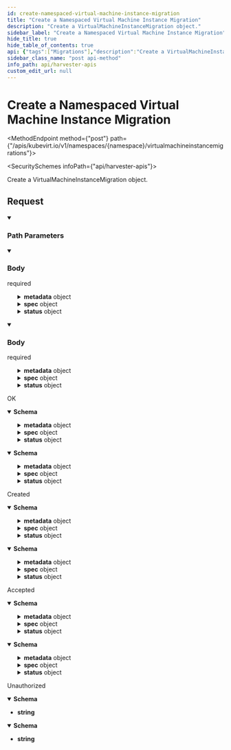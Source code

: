 ```yaml
---
id: create-namespaced-virtual-machine-instance-migration
title: "Create a Namespaced Virtual Machine Instance Migration"
description: "Create a VirtualMachineInstanceMigration object."
sidebar_label: "Create a Namespaced Virtual Machine Instance Migration"
hide_title: true
hide_table_of_contents: true
api: {"tags":["Migrations"],"description":"Create a VirtualMachineInstanceMigration object.","operationId":"createNamespacedVirtualMachineInstanceMigration","requestBody":{"content":{"application/json":{"schema":{"type":"object","required":["apiVersion","kind","spec"],"properties":{"apiVersion":{"type":"string"},"kind":{"type":"string"},"metadata":{"default":{},"allOf":[{"type":"object","required":["name"],"properties":{"name":{"type":"string"},"namespace":{"type":"string"}},"title":"k8s.io.v1.ObjectMeta"}]},"spec":{"default":{},"allOf":[{"type":"object","properties":{"vmiName":{"type":"string"}},"title":"kubevirt.io.api.core.v1.VirtualMachineInstanceMigrationSpec"}]},"status":{"default":{},"allOf":[{"type":"object","properties":{"conditions":{"type":"array","items":{"default":{},"allOf":[{"type":"object","required":["status","type"],"properties":{"lastProbeTime":{"default":{},"allOf":[{"type":"string","default":"","title":"k8s.io.v1.Time"}]},"lastTransitionTime":{"default":{},"allOf":[{"type":"string","default":"","title":"k8s.io.v1.Time"}]},"message":{"type":"string"},"reason":{"type":"string"},"status":{"type":"string","default":""},"type":{"type":"string","default":""}},"title":"kubevirt.io.api.core.v1.VirtualMachineInstanceMigrationCondition"}]}},"migrationState":{"type":"object","properties":{"abortRequested":{"type":"boolean"},"abortStatus":{"type":"string"},"completed":{"type":"boolean"},"endTimestamp":{"type":"string","default":"","title":"k8s.io.v1.Time"},"failed":{"type":"boolean"},"migrationConfiguration":{"type":"object","properties":{"allowAutoConverge":{"type":"boolean"},"allowPostCopy":{"type":"boolean"},"bandwidthPerMigration":{"type":"string","title":"k8s.io.apimachinery.pkg.api.resource.Quantity"},"completionTimeoutPerGiB":{"type":"integer","format":"int64"},"disableTLS":{"type":"boolean"},"matchSELinuxLevelOnMigration":{"type":"boolean"},"network":{"type":"string"},"nodeDrainTaintKey":{"type":"string"},"parallelMigrationsPerCluster":{"type":"integer","format":"int64"},"parallelOutboundMigrationsPerNode":{"type":"integer","format":"int64"},"progressTimeout":{"type":"integer","format":"int64"},"unsafeMigrationOverride":{"type":"boolean"}},"title":"kubevirt.io.api.core.v1.MigrationConfiguration"},"migrationPolicyName":{"type":"string"},"migrationUid":{"type":"string"},"mode":{"type":"string"},"sourceNode":{"type":"string"},"startTimestamp":{"type":"string","default":"","title":"k8s.io.v1.Time"},"targetAttachmentPodUID":{"type":"string"},"targetCPUSet":{"type":"array","items":{"type":"integer","format":"int32","default":0},"x-kubernetes-list-type":"atomic"},"targetDirectMigrationNodePorts":{"type":"object","additionalProperties":{"type":"integer","format":"int32","default":0}},"targetNode":{"type":"string"},"targetNodeAddress":{"type":"string"},"targetNodeDomainDetected":{"type":"boolean"},"targetNodeDomainReadyTimestamp":{"type":"string","default":"","title":"k8s.io.v1.Time"},"targetNodeTopology":{"type":"string"},"targetPod":{"type":"string"}},"title":"kubevirt.io.api.core.v1.VirtualMachineInstanceMigrationState"},"phase":{"type":"string"},"phaseTransitionTimestamps":{"type":"array","items":{"default":{},"allOf":[{"type":"object","properties":{"phase":{"type":"string"},"phaseTransitionTimestamp":{"default":{},"allOf":[{"type":"string","default":"","title":"k8s.io.v1.Time"}]}},"title":"kubevirt.io.api.core.v1.VirtualMachineInstanceMigrationPhaseTransitionTimestamp"}]},"x-kubernetes-list-type":"atomic"}},"title":"kubevirt.io.api.core.v1.VirtualMachineInstanceMigrationStatus"}]}},"title":"kubevirt.io.api.core.v1.VirtualMachineInstanceMigration"}},"application/yaml":{"schema":{"type":"object","required":["apiVersion","kind","spec"],"properties":{"apiVersion":{"type":"string"},"kind":{"type":"string"},"metadata":{"default":{},"allOf":[{"type":"object","required":["name"],"properties":{"name":{"type":"string"},"namespace":{"type":"string"}},"title":"k8s.io.v1.ObjectMeta"}]},"spec":{"default":{},"allOf":[{"type":"object","properties":{"vmiName":{"type":"string"}},"title":"kubevirt.io.api.core.v1.VirtualMachineInstanceMigrationSpec"}]},"status":{"default":{},"allOf":[{"type":"object","properties":{"conditions":{"type":"array","items":{"default":{},"allOf":[{"type":"object","required":["status","type"],"properties":{"lastProbeTime":{"default":{},"allOf":[{"type":"string","default":"","title":"k8s.io.v1.Time"}]},"lastTransitionTime":{"default":{},"allOf":[{"type":"string","default":"","title":"k8s.io.v1.Time"}]},"message":{"type":"string"},"reason":{"type":"string"},"status":{"type":"string","default":""},"type":{"type":"string","default":""}},"title":"kubevirt.io.api.core.v1.VirtualMachineInstanceMigrationCondition"}]}},"migrationState":{"type":"object","properties":{"abortRequested":{"type":"boolean"},"abortStatus":{"type":"string"},"completed":{"type":"boolean"},"endTimestamp":{"type":"string","default":"","title":"k8s.io.v1.Time"},"failed":{"type":"boolean"},"migrationConfiguration":{"type":"object","properties":{"allowAutoConverge":{"type":"boolean"},"allowPostCopy":{"type":"boolean"},"bandwidthPerMigration":{"type":"string","title":"k8s.io.apimachinery.pkg.api.resource.Quantity"},"completionTimeoutPerGiB":{"type":"integer","format":"int64"},"disableTLS":{"type":"boolean"},"matchSELinuxLevelOnMigration":{"type":"boolean"},"network":{"type":"string"},"nodeDrainTaintKey":{"type":"string"},"parallelMigrationsPerCluster":{"type":"integer","format":"int64"},"parallelOutboundMigrationsPerNode":{"type":"integer","format":"int64"},"progressTimeout":{"type":"integer","format":"int64"},"unsafeMigrationOverride":{"type":"boolean"}},"title":"kubevirt.io.api.core.v1.MigrationConfiguration"},"migrationPolicyName":{"type":"string"},"migrationUid":{"type":"string"},"mode":{"type":"string"},"sourceNode":{"type":"string"},"startTimestamp":{"type":"string","default":"","title":"k8s.io.v1.Time"},"targetAttachmentPodUID":{"type":"string"},"targetCPUSet":{"type":"array","items":{"type":"integer","format":"int32","default":0},"x-kubernetes-list-type":"atomic"},"targetDirectMigrationNodePorts":{"type":"object","additionalProperties":{"type":"integer","format":"int32","default":0}},"targetNode":{"type":"string"},"targetNodeAddress":{"type":"string"},"targetNodeDomainDetected":{"type":"boolean"},"targetNodeDomainReadyTimestamp":{"type":"string","default":"","title":"k8s.io.v1.Time"},"targetNodeTopology":{"type":"string"},"targetPod":{"type":"string"}},"title":"kubevirt.io.api.core.v1.VirtualMachineInstanceMigrationState"},"phase":{"type":"string"},"phaseTransitionTimestamps":{"type":"array","items":{"default":{},"allOf":[{"type":"object","properties":{"phase":{"type":"string"},"phaseTransitionTimestamp":{"default":{},"allOf":[{"type":"string","default":"","title":"k8s.io.v1.Time"}]}},"title":"kubevirt.io.api.core.v1.VirtualMachineInstanceMigrationPhaseTransitionTimestamp"}]},"x-kubernetes-list-type":"atomic"}},"title":"kubevirt.io.api.core.v1.VirtualMachineInstanceMigrationStatus"}]}},"title":"kubevirt.io.api.core.v1.VirtualMachineInstanceMigration"}}},"required":true},"responses":{"200":{"description":"OK","content":{"application/json":{"schema":{"type":"object","required":["apiVersion","kind","spec"],"properties":{"apiVersion":{"type":"string"},"kind":{"type":"string"},"metadata":{"default":{},"allOf":[{"type":"object","required":["name"],"properties":{"name":{"type":"string"},"namespace":{"type":"string"}},"title":"k8s.io.v1.ObjectMeta"}]},"spec":{"default":{},"allOf":[{"type":"object","properties":{"vmiName":{"type":"string"}},"title":"kubevirt.io.api.core.v1.VirtualMachineInstanceMigrationSpec"}]},"status":{"default":{},"allOf":[{"type":"object","properties":{"conditions":{"type":"array","items":{"default":{},"allOf":[{"type":"object","required":["status","type"],"properties":{"lastProbeTime":{"default":{},"allOf":[{"type":"string","default":"","title":"k8s.io.v1.Time"}]},"lastTransitionTime":{"default":{},"allOf":[{"type":"string","default":"","title":"k8s.io.v1.Time"}]},"message":{"type":"string"},"reason":{"type":"string"},"status":{"type":"string","default":""},"type":{"type":"string","default":""}},"title":"kubevirt.io.api.core.v1.VirtualMachineInstanceMigrationCondition"}]}},"migrationState":{"type":"object","properties":{"abortRequested":{"type":"boolean"},"abortStatus":{"type":"string"},"completed":{"type":"boolean"},"endTimestamp":{"type":"string","default":"","title":"k8s.io.v1.Time"},"failed":{"type":"boolean"},"migrationConfiguration":{"type":"object","properties":{"allowAutoConverge":{"type":"boolean"},"allowPostCopy":{"type":"boolean"},"bandwidthPerMigration":{"type":"string","title":"k8s.io.apimachinery.pkg.api.resource.Quantity"},"completionTimeoutPerGiB":{"type":"integer","format":"int64"},"disableTLS":{"type":"boolean"},"matchSELinuxLevelOnMigration":{"type":"boolean"},"network":{"type":"string"},"nodeDrainTaintKey":{"type":"string"},"parallelMigrationsPerCluster":{"type":"integer","format":"int64"},"parallelOutboundMigrationsPerNode":{"type":"integer","format":"int64"},"progressTimeout":{"type":"integer","format":"int64"},"unsafeMigrationOverride":{"type":"boolean"}},"title":"kubevirt.io.api.core.v1.MigrationConfiguration"},"migrationPolicyName":{"type":"string"},"migrationUid":{"type":"string"},"mode":{"type":"string"},"sourceNode":{"type":"string"},"startTimestamp":{"type":"string","default":"","title":"k8s.io.v1.Time"},"targetAttachmentPodUID":{"type":"string"},"targetCPUSet":{"type":"array","items":{"type":"integer","format":"int32","default":0},"x-kubernetes-list-type":"atomic"},"targetDirectMigrationNodePorts":{"type":"object","additionalProperties":{"type":"integer","format":"int32","default":0}},"targetNode":{"type":"string"},"targetNodeAddress":{"type":"string"},"targetNodeDomainDetected":{"type":"boolean"},"targetNodeDomainReadyTimestamp":{"type":"string","default":"","title":"k8s.io.v1.Time"},"targetNodeTopology":{"type":"string"},"targetPod":{"type":"string"}},"title":"kubevirt.io.api.core.v1.VirtualMachineInstanceMigrationState"},"phase":{"type":"string"},"phaseTransitionTimestamps":{"type":"array","items":{"default":{},"allOf":[{"type":"object","properties":{"phase":{"type":"string"},"phaseTransitionTimestamp":{"default":{},"allOf":[{"type":"string","default":"","title":"k8s.io.v1.Time"}]}},"title":"kubevirt.io.api.core.v1.VirtualMachineInstanceMigrationPhaseTransitionTimestamp"}]},"x-kubernetes-list-type":"atomic"}},"title":"kubevirt.io.api.core.v1.VirtualMachineInstanceMigrationStatus"}]}},"title":"kubevirt.io.api.core.v1.VirtualMachineInstanceMigration"}},"application/yaml":{"schema":{"type":"object","required":["apiVersion","kind","spec"],"properties":{"apiVersion":{"type":"string"},"kind":{"type":"string"},"metadata":{"default":{},"allOf":[{"type":"object","required":["name"],"properties":{"name":{"type":"string"},"namespace":{"type":"string"}},"title":"k8s.io.v1.ObjectMeta"}]},"spec":{"default":{},"allOf":[{"type":"object","properties":{"vmiName":{"type":"string"}},"title":"kubevirt.io.api.core.v1.VirtualMachineInstanceMigrationSpec"}]},"status":{"default":{},"allOf":[{"type":"object","properties":{"conditions":{"type":"array","items":{"default":{},"allOf":[{"type":"object","required":["status","type"],"properties":{"lastProbeTime":{"default":{},"allOf":[{"type":"string","default":"","title":"k8s.io.v1.Time"}]},"lastTransitionTime":{"default":{},"allOf":[{"type":"string","default":"","title":"k8s.io.v1.Time"}]},"message":{"type":"string"},"reason":{"type":"string"},"status":{"type":"string","default":""},"type":{"type":"string","default":""}},"title":"kubevirt.io.api.core.v1.VirtualMachineInstanceMigrationCondition"}]}},"migrationState":{"type":"object","properties":{"abortRequested":{"type":"boolean"},"abortStatus":{"type":"string"},"completed":{"type":"boolean"},"endTimestamp":{"type":"string","default":"","title":"k8s.io.v1.Time"},"failed":{"type":"boolean"},"migrationConfiguration":{"type":"object","properties":{"allowAutoConverge":{"type":"boolean"},"allowPostCopy":{"type":"boolean"},"bandwidthPerMigration":{"type":"string","title":"k8s.io.apimachinery.pkg.api.resource.Quantity"},"completionTimeoutPerGiB":{"type":"integer","format":"int64"},"disableTLS":{"type":"boolean"},"matchSELinuxLevelOnMigration":{"type":"boolean"},"network":{"type":"string"},"nodeDrainTaintKey":{"type":"string"},"parallelMigrationsPerCluster":{"type":"integer","format":"int64"},"parallelOutboundMigrationsPerNode":{"type":"integer","format":"int64"},"progressTimeout":{"type":"integer","format":"int64"},"unsafeMigrationOverride":{"type":"boolean"}},"title":"kubevirt.io.api.core.v1.MigrationConfiguration"},"migrationPolicyName":{"type":"string"},"migrationUid":{"type":"string"},"mode":{"type":"string"},"sourceNode":{"type":"string"},"startTimestamp":{"type":"string","default":"","title":"k8s.io.v1.Time"},"targetAttachmentPodUID":{"type":"string"},"targetCPUSet":{"type":"array","items":{"type":"integer","format":"int32","default":0},"x-kubernetes-list-type":"atomic"},"targetDirectMigrationNodePorts":{"type":"object","additionalProperties":{"type":"integer","format":"int32","default":0}},"targetNode":{"type":"string"},"targetNodeAddress":{"type":"string"},"targetNodeDomainDetected":{"type":"boolean"},"targetNodeDomainReadyTimestamp":{"type":"string","default":"","title":"k8s.io.v1.Time"},"targetNodeTopology":{"type":"string"},"targetPod":{"type":"string"}},"title":"kubevirt.io.api.core.v1.VirtualMachineInstanceMigrationState"},"phase":{"type":"string"},"phaseTransitionTimestamps":{"type":"array","items":{"default":{},"allOf":[{"type":"object","properties":{"phase":{"type":"string"},"phaseTransitionTimestamp":{"default":{},"allOf":[{"type":"string","default":"","title":"k8s.io.v1.Time"}]}},"title":"kubevirt.io.api.core.v1.VirtualMachineInstanceMigrationPhaseTransitionTimestamp"}]},"x-kubernetes-list-type":"atomic"}},"title":"kubevirt.io.api.core.v1.VirtualMachineInstanceMigrationStatus"}]}},"title":"kubevirt.io.api.core.v1.VirtualMachineInstanceMigration"}}}},"201":{"description":"Created","content":{"application/json":{"schema":{"type":"object","required":["apiVersion","kind","spec"],"properties":{"apiVersion":{"type":"string"},"kind":{"type":"string"},"metadata":{"default":{},"allOf":[{"type":"object","required":["name"],"properties":{"name":{"type":"string"},"namespace":{"type":"string"}},"title":"k8s.io.v1.ObjectMeta"}]},"spec":{"default":{},"allOf":[{"type":"object","properties":{"vmiName":{"type":"string"}},"title":"kubevirt.io.api.core.v1.VirtualMachineInstanceMigrationSpec"}]},"status":{"default":{},"allOf":[{"type":"object","properties":{"conditions":{"type":"array","items":{"default":{},"allOf":[{"type":"object","required":["status","type"],"properties":{"lastProbeTime":{"default":{},"allOf":[{"type":"string","default":"","title":"k8s.io.v1.Time"}]},"lastTransitionTime":{"default":{},"allOf":[{"type":"string","default":"","title":"k8s.io.v1.Time"}]},"message":{"type":"string"},"reason":{"type":"string"},"status":{"type":"string","default":""},"type":{"type":"string","default":""}},"title":"kubevirt.io.api.core.v1.VirtualMachineInstanceMigrationCondition"}]}},"migrationState":{"type":"object","properties":{"abortRequested":{"type":"boolean"},"abortStatus":{"type":"string"},"completed":{"type":"boolean"},"endTimestamp":{"type":"string","default":"","title":"k8s.io.v1.Time"},"failed":{"type":"boolean"},"migrationConfiguration":{"type":"object","properties":{"allowAutoConverge":{"type":"boolean"},"allowPostCopy":{"type":"boolean"},"bandwidthPerMigration":{"type":"string","title":"k8s.io.apimachinery.pkg.api.resource.Quantity"},"completionTimeoutPerGiB":{"type":"integer","format":"int64"},"disableTLS":{"type":"boolean"},"matchSELinuxLevelOnMigration":{"type":"boolean"},"network":{"type":"string"},"nodeDrainTaintKey":{"type":"string"},"parallelMigrationsPerCluster":{"type":"integer","format":"int64"},"parallelOutboundMigrationsPerNode":{"type":"integer","format":"int64"},"progressTimeout":{"type":"integer","format":"int64"},"unsafeMigrationOverride":{"type":"boolean"}},"title":"kubevirt.io.api.core.v1.MigrationConfiguration"},"migrationPolicyName":{"type":"string"},"migrationUid":{"type":"string"},"mode":{"type":"string"},"sourceNode":{"type":"string"},"startTimestamp":{"type":"string","default":"","title":"k8s.io.v1.Time"},"targetAttachmentPodUID":{"type":"string"},"targetCPUSet":{"type":"array","items":{"type":"integer","format":"int32","default":0},"x-kubernetes-list-type":"atomic"},"targetDirectMigrationNodePorts":{"type":"object","additionalProperties":{"type":"integer","format":"int32","default":0}},"targetNode":{"type":"string"},"targetNodeAddress":{"type":"string"},"targetNodeDomainDetected":{"type":"boolean"},"targetNodeDomainReadyTimestamp":{"type":"string","default":"","title":"k8s.io.v1.Time"},"targetNodeTopology":{"type":"string"},"targetPod":{"type":"string"}},"title":"kubevirt.io.api.core.v1.VirtualMachineInstanceMigrationState"},"phase":{"type":"string"},"phaseTransitionTimestamps":{"type":"array","items":{"default":{},"allOf":[{"type":"object","properties":{"phase":{"type":"string"},"phaseTransitionTimestamp":{"default":{},"allOf":[{"type":"string","default":"","title":"k8s.io.v1.Time"}]}},"title":"kubevirt.io.api.core.v1.VirtualMachineInstanceMigrationPhaseTransitionTimestamp"}]},"x-kubernetes-list-type":"atomic"}},"title":"kubevirt.io.api.core.v1.VirtualMachineInstanceMigrationStatus"}]}},"title":"kubevirt.io.api.core.v1.VirtualMachineInstanceMigration"}},"application/yaml":{"schema":{"type":"object","required":["apiVersion","kind","spec"],"properties":{"apiVersion":{"type":"string"},"kind":{"type":"string"},"metadata":{"default":{},"allOf":[{"type":"object","required":["name"],"properties":{"name":{"type":"string"},"namespace":{"type":"string"}},"title":"k8s.io.v1.ObjectMeta"}]},"spec":{"default":{},"allOf":[{"type":"object","properties":{"vmiName":{"type":"string"}},"title":"kubevirt.io.api.core.v1.VirtualMachineInstanceMigrationSpec"}]},"status":{"default":{},"allOf":[{"type":"object","properties":{"conditions":{"type":"array","items":{"default":{},"allOf":[{"type":"object","required":["status","type"],"properties":{"lastProbeTime":{"default":{},"allOf":[{"type":"string","default":"","title":"k8s.io.v1.Time"}]},"lastTransitionTime":{"default":{},"allOf":[{"type":"string","default":"","title":"k8s.io.v1.Time"}]},"message":{"type":"string"},"reason":{"type":"string"},"status":{"type":"string","default":""},"type":{"type":"string","default":""}},"title":"kubevirt.io.api.core.v1.VirtualMachineInstanceMigrationCondition"}]}},"migrationState":{"type":"object","properties":{"abortRequested":{"type":"boolean"},"abortStatus":{"type":"string"},"completed":{"type":"boolean"},"endTimestamp":{"type":"string","default":"","title":"k8s.io.v1.Time"},"failed":{"type":"boolean"},"migrationConfiguration":{"type":"object","properties":{"allowAutoConverge":{"type":"boolean"},"allowPostCopy":{"type":"boolean"},"bandwidthPerMigration":{"type":"string","title":"k8s.io.apimachinery.pkg.api.resource.Quantity"},"completionTimeoutPerGiB":{"type":"integer","format":"int64"},"disableTLS":{"type":"boolean"},"matchSELinuxLevelOnMigration":{"type":"boolean"},"network":{"type":"string"},"nodeDrainTaintKey":{"type":"string"},"parallelMigrationsPerCluster":{"type":"integer","format":"int64"},"parallelOutboundMigrationsPerNode":{"type":"integer","format":"int64"},"progressTimeout":{"type":"integer","format":"int64"},"unsafeMigrationOverride":{"type":"boolean"}},"title":"kubevirt.io.api.core.v1.MigrationConfiguration"},"migrationPolicyName":{"type":"string"},"migrationUid":{"type":"string"},"mode":{"type":"string"},"sourceNode":{"type":"string"},"startTimestamp":{"type":"string","default":"","title":"k8s.io.v1.Time"},"targetAttachmentPodUID":{"type":"string"},"targetCPUSet":{"type":"array","items":{"type":"integer","format":"int32","default":0},"x-kubernetes-list-type":"atomic"},"targetDirectMigrationNodePorts":{"type":"object","additionalProperties":{"type":"integer","format":"int32","default":0}},"targetNode":{"type":"string"},"targetNodeAddress":{"type":"string"},"targetNodeDomainDetected":{"type":"boolean"},"targetNodeDomainReadyTimestamp":{"type":"string","default":"","title":"k8s.io.v1.Time"},"targetNodeTopology":{"type":"string"},"targetPod":{"type":"string"}},"title":"kubevirt.io.api.core.v1.VirtualMachineInstanceMigrationState"},"phase":{"type":"string"},"phaseTransitionTimestamps":{"type":"array","items":{"default":{},"allOf":[{"type":"object","properties":{"phase":{"type":"string"},"phaseTransitionTimestamp":{"default":{},"allOf":[{"type":"string","default":"","title":"k8s.io.v1.Time"}]}},"title":"kubevirt.io.api.core.v1.VirtualMachineInstanceMigrationPhaseTransitionTimestamp"}]},"x-kubernetes-list-type":"atomic"}},"title":"kubevirt.io.api.core.v1.VirtualMachineInstanceMigrationStatus"}]}},"title":"kubevirt.io.api.core.v1.VirtualMachineInstanceMigration"}}}},"202":{"description":"Accepted","content":{"application/json":{"schema":{"type":"object","required":["apiVersion","kind","spec"],"properties":{"apiVersion":{"type":"string"},"kind":{"type":"string"},"metadata":{"default":{},"allOf":[{"type":"object","required":["name"],"properties":{"name":{"type":"string"},"namespace":{"type":"string"}},"title":"k8s.io.v1.ObjectMeta"}]},"spec":{"default":{},"allOf":[{"type":"object","properties":{"vmiName":{"type":"string"}},"title":"kubevirt.io.api.core.v1.VirtualMachineInstanceMigrationSpec"}]},"status":{"default":{},"allOf":[{"type":"object","properties":{"conditions":{"type":"array","items":{"default":{},"allOf":[{"type":"object","required":["status","type"],"properties":{"lastProbeTime":{"default":{},"allOf":[{"type":"string","default":"","title":"k8s.io.v1.Time"}]},"lastTransitionTime":{"default":{},"allOf":[{"type":"string","default":"","title":"k8s.io.v1.Time"}]},"message":{"type":"string"},"reason":{"type":"string"},"status":{"type":"string","default":""},"type":{"type":"string","default":""}},"title":"kubevirt.io.api.core.v1.VirtualMachineInstanceMigrationCondition"}]}},"migrationState":{"type":"object","properties":{"abortRequested":{"type":"boolean"},"abortStatus":{"type":"string"},"completed":{"type":"boolean"},"endTimestamp":{"type":"string","default":"","title":"k8s.io.v1.Time"},"failed":{"type":"boolean"},"migrationConfiguration":{"type":"object","properties":{"allowAutoConverge":{"type":"boolean"},"allowPostCopy":{"type":"boolean"},"bandwidthPerMigration":{"type":"string","title":"k8s.io.apimachinery.pkg.api.resource.Quantity"},"completionTimeoutPerGiB":{"type":"integer","format":"int64"},"disableTLS":{"type":"boolean"},"matchSELinuxLevelOnMigration":{"type":"boolean"},"network":{"type":"string"},"nodeDrainTaintKey":{"type":"string"},"parallelMigrationsPerCluster":{"type":"integer","format":"int64"},"parallelOutboundMigrationsPerNode":{"type":"integer","format":"int64"},"progressTimeout":{"type":"integer","format":"int64"},"unsafeMigrationOverride":{"type":"boolean"}},"title":"kubevirt.io.api.core.v1.MigrationConfiguration"},"migrationPolicyName":{"type":"string"},"migrationUid":{"type":"string"},"mode":{"type":"string"},"sourceNode":{"type":"string"},"startTimestamp":{"type":"string","default":"","title":"k8s.io.v1.Time"},"targetAttachmentPodUID":{"type":"string"},"targetCPUSet":{"type":"array","items":{"type":"integer","format":"int32","default":0},"x-kubernetes-list-type":"atomic"},"targetDirectMigrationNodePorts":{"type":"object","additionalProperties":{"type":"integer","format":"int32","default":0}},"targetNode":{"type":"string"},"targetNodeAddress":{"type":"string"},"targetNodeDomainDetected":{"type":"boolean"},"targetNodeDomainReadyTimestamp":{"type":"string","default":"","title":"k8s.io.v1.Time"},"targetNodeTopology":{"type":"string"},"targetPod":{"type":"string"}},"title":"kubevirt.io.api.core.v1.VirtualMachineInstanceMigrationState"},"phase":{"type":"string"},"phaseTransitionTimestamps":{"type":"array","items":{"default":{},"allOf":[{"type":"object","properties":{"phase":{"type":"string"},"phaseTransitionTimestamp":{"default":{},"allOf":[{"type":"string","default":"","title":"k8s.io.v1.Time"}]}},"title":"kubevirt.io.api.core.v1.VirtualMachineInstanceMigrationPhaseTransitionTimestamp"}]},"x-kubernetes-list-type":"atomic"}},"title":"kubevirt.io.api.core.v1.VirtualMachineInstanceMigrationStatus"}]}},"title":"kubevirt.io.api.core.v1.VirtualMachineInstanceMigration"}},"application/yaml":{"schema":{"type":"object","required":["apiVersion","kind","spec"],"properties":{"apiVersion":{"type":"string"},"kind":{"type":"string"},"metadata":{"default":{},"allOf":[{"type":"object","required":["name"],"properties":{"name":{"type":"string"},"namespace":{"type":"string"}},"title":"k8s.io.v1.ObjectMeta"}]},"spec":{"default":{},"allOf":[{"type":"object","properties":{"vmiName":{"type":"string"}},"title":"kubevirt.io.api.core.v1.VirtualMachineInstanceMigrationSpec"}]},"status":{"default":{},"allOf":[{"type":"object","properties":{"conditions":{"type":"array","items":{"default":{},"allOf":[{"type":"object","required":["status","type"],"properties":{"lastProbeTime":{"default":{},"allOf":[{"type":"string","default":"","title":"k8s.io.v1.Time"}]},"lastTransitionTime":{"default":{},"allOf":[{"type":"string","default":"","title":"k8s.io.v1.Time"}]},"message":{"type":"string"},"reason":{"type":"string"},"status":{"type":"string","default":""},"type":{"type":"string","default":""}},"title":"kubevirt.io.api.core.v1.VirtualMachineInstanceMigrationCondition"}]}},"migrationState":{"type":"object","properties":{"abortRequested":{"type":"boolean"},"abortStatus":{"type":"string"},"completed":{"type":"boolean"},"endTimestamp":{"type":"string","default":"","title":"k8s.io.v1.Time"},"failed":{"type":"boolean"},"migrationConfiguration":{"type":"object","properties":{"allowAutoConverge":{"type":"boolean"},"allowPostCopy":{"type":"boolean"},"bandwidthPerMigration":{"type":"string","title":"k8s.io.apimachinery.pkg.api.resource.Quantity"},"completionTimeoutPerGiB":{"type":"integer","format":"int64"},"disableTLS":{"type":"boolean"},"matchSELinuxLevelOnMigration":{"type":"boolean"},"network":{"type":"string"},"nodeDrainTaintKey":{"type":"string"},"parallelMigrationsPerCluster":{"type":"integer","format":"int64"},"parallelOutboundMigrationsPerNode":{"type":"integer","format":"int64"},"progressTimeout":{"type":"integer","format":"int64"},"unsafeMigrationOverride":{"type":"boolean"}},"title":"kubevirt.io.api.core.v1.MigrationConfiguration"},"migrationPolicyName":{"type":"string"},"migrationUid":{"type":"string"},"mode":{"type":"string"},"sourceNode":{"type":"string"},"startTimestamp":{"type":"string","default":"","title":"k8s.io.v1.Time"},"targetAttachmentPodUID":{"type":"string"},"targetCPUSet":{"type":"array","items":{"type":"integer","format":"int32","default":0},"x-kubernetes-list-type":"atomic"},"targetDirectMigrationNodePorts":{"type":"object","additionalProperties":{"type":"integer","format":"int32","default":0}},"targetNode":{"type":"string"},"targetNodeAddress":{"type":"string"},"targetNodeDomainDetected":{"type":"boolean"},"targetNodeDomainReadyTimestamp":{"type":"string","default":"","title":"k8s.io.v1.Time"},"targetNodeTopology":{"type":"string"},"targetPod":{"type":"string"}},"title":"kubevirt.io.api.core.v1.VirtualMachineInstanceMigrationState"},"phase":{"type":"string"},"phaseTransitionTimestamps":{"type":"array","items":{"default":{},"allOf":[{"type":"object","properties":{"phase":{"type":"string"},"phaseTransitionTimestamp":{"default":{},"allOf":[{"type":"string","default":"","title":"k8s.io.v1.Time"}]}},"title":"kubevirt.io.api.core.v1.VirtualMachineInstanceMigrationPhaseTransitionTimestamp"}]},"x-kubernetes-list-type":"atomic"}},"title":"kubevirt.io.api.core.v1.VirtualMachineInstanceMigrationStatus"}]}},"title":"kubevirt.io.api.core.v1.VirtualMachineInstanceMigration"}}}},"401":{"description":"Unauthorized","content":{"application/json":{"schema":{"type":"string"}},"application/yaml":{"schema":{"type":"string"}}}}},"parameters":[{"name":"namespace","in":"path","description":"Object name and auth scope, such as for teams and projects","required":true,"schema":{"type":"string","pattern":"[a-z0-9][a-z0-9\\-]*"}}],"method":"post","path":"/apis/kubevirt.io/v1/namespaces/{namespace}/virtualmachineinstancemigrations","securitySchemes":{"Basic":{"type":"http","scheme":"basic"},"Bearer":{"type":"http","scheme":"bearer"}},"jsonRequestBodyExample":{"apiVersion":"string","kind":"string","metadata":{"name":"string","namespace":"string"},"spec":{"vmiName":"string"},"status":{"conditions":[{"lastProbeTime":{},"lastTransitionTime":{},"message":"string","reason":"string","status":"string","type":"string"}],"migrationState":{"abortRequested":true,"abortStatus":"string","completed":true,"endTimestamp":"string","failed":true,"migrationConfiguration":{"allowAutoConverge":true,"allowPostCopy":true,"bandwidthPerMigration":"string","completionTimeoutPerGiB":0,"disableTLS":true,"matchSELinuxLevelOnMigration":true,"network":"string","nodeDrainTaintKey":"string","parallelMigrationsPerCluster":0,"parallelOutboundMigrationsPerNode":0,"progressTimeout":0,"unsafeMigrationOverride":true},"migrationPolicyName":"string","migrationUid":"string","mode":"string","sourceNode":"string","startTimestamp":"string","targetAttachmentPodUID":"string","targetCPUSet":[0],"targetDirectMigrationNodePorts":{},"targetNode":"string","targetNodeAddress":"string","targetNodeDomainDetected":true,"targetNodeDomainReadyTimestamp":"string","targetNodeTopology":"string","targetPod":"string"},"phase":"string","phaseTransitionTimestamps":[{"phase":"string","phaseTransitionTimestamp":{}}]}},"info":{"title":"Harvester APIs","version":"v1beta1"},"postman":{"name":"Create a Namespaced Virtual Machine Instance Migration","description":{"content":"Create a VirtualMachineInstanceMigration object.","type":"text/plain"},"url":{"path":["apis","kubevirt.io","v1","namespaces",":namespace","virtualmachineinstancemigrations"],"host":["{{baseUrl}}"],"query":[],"variable":[{"disabled":false,"description":{"content":"(Required) Object name and auth scope, such as for teams and projects","type":"text/plain"},"type":"any","value":"","key":"namespace"}]},"header":[{"key":"Content-Type","value":"application/json"},{"key":"Accept","value":"application/json"}],"method":"POST","body":{"mode":"raw","raw":"\"\"","options":{"raw":{"language":"json"}}}}}
sidebar_class_name: "post api-method"
info_path: api/harvester-apis
custom_edit_url: null
---
```



<h1 className={"openapi__heading"}>Create a Namespaced Virtual Machine Instance Migration</h1>

<MethodEndpoint method={"post"} path={"/apis/kubevirt.io/v1/namespaces/{namespace}/virtualmachineinstancemigrations"}></MethodEndpoint>

<SecuritySchemes infoPath={"api/harvester-apis"}></SecuritySchemes>



Create a VirtualMachineInstanceMigration object.

## Request

<details style={{"marginBottom":"1rem"}} className={"openapi-markdown__details"} data-collapsed={false} open={true}><summary style={{}}><h3 className={"openapi-markdown__details-summary-header-params"}>Path Parameters</h3></summary><div><ul><ParamsItem className={"paramsItem"} param={{"name":"namespace","in":"path","description":"Object name and auth scope, such as for teams and projects","required":true,"schema":{"type":"string","pattern":"[a-z0-9][a-z0-9\\-]*"}}}></ParamsItem></ul></div></details><MimeTabs className={"openapi-tabs__mime"} schemaType={"request"}><TabItem label={"application/json"} value={"application/json"}><details style={{}} className={"openapi-markdown__details mime"} data-collapsed={false} open={true}><summary style={{}} className={"openapi-markdown__details-summary-mime"}><h3 className={"openapi-markdown__details-summary-header-body"}>Body</h3><span className={"openapi-schema__required"}>required</span></summary><div style={{"textAlign":"left","marginLeft":"1rem"}}></div><ul style={{"marginLeft":"1rem"}}><SchemaItem collapsible={false} name={"apiVersion"} required={true} schemaName={"string"} qualifierMessage={undefined} schema={{"type":"string"}}></SchemaItem><SchemaItem collapsible={false} name={"kind"} required={true} schemaName={"string"} qualifierMessage={undefined} schema={{"type":"string"}}></SchemaItem><SchemaItem collapsible={true} className={"schemaItem"}><details style={{}} className={"openapi-markdown__details"}><summary style={{}}><span className={"openapi-schema__container"}><strong className={"openapi-schema__property"}>metadata</strong><span className={"openapi-schema__name"}> object</span></span></summary><div style={{"marginLeft":"1rem"}}><SchemaItem collapsible={false} name={"name"} required={true} schemaName={"string"} qualifierMessage={undefined} schema={{"type":"string"}}></SchemaItem><SchemaItem collapsible={false} name={"namespace"} required={false} schemaName={"string"} qualifierMessage={undefined} schema={{"type":"string"}}></SchemaItem></div></details></SchemaItem><SchemaItem collapsible={true} className={"schemaItem"}><details style={{}} className={"openapi-markdown__details"}><summary style={{}}><span className={"openapi-schema__container"}><strong className={"openapi-schema__property"}>spec</strong><span className={"openapi-schema__name"}> object</span></span></summary><div style={{"marginLeft":"1rem"}}><SchemaItem collapsible={false} name={"vmiName"} required={false} schemaName={"string"} qualifierMessage={undefined} schema={{"type":"string"}}></SchemaItem></div></details></SchemaItem><SchemaItem collapsible={true} className={"schemaItem"}><details style={{}} className={"openapi-markdown__details"}><summary style={{}}><span className={"openapi-schema__container"}><strong className={"openapi-schema__property"}>status</strong><span className={"openapi-schema__name"}> object</span></span></summary><div style={{"marginLeft":"1rem"}}><SchemaItem collapsible={true} className={"schemaItem"}><details style={{}} className={"openapi-markdown__details"}><summary style={{}}><span className={"openapi-schema__container"}><strong className={"openapi-schema__property"}>conditions</strong><span className={"openapi-schema__name"}> object[]</span></span></summary><div style={{"marginLeft":"1rem"}}><li><div style={{"fontSize":"var(--ifm-code-font-size)","opacity":"0.6","marginLeft":"-.5rem","paddingBottom":".5rem"}}>Array [</div></li><SchemaItem collapsible={false} name={"lastProbeTime"} required={false} schemaName={"k8s.io.v1.Time"} qualifierMessage={undefined} schema={{"default":{},"type":"string","title":"k8s.io.v1.Time"}}></SchemaItem><SchemaItem collapsible={false} name={"lastTransitionTime"} required={false} schemaName={"k8s.io.v1.Time"} qualifierMessage={undefined} schema={{"default":{},"type":"string","title":"k8s.io.v1.Time"}}></SchemaItem><SchemaItem collapsible={false} name={"message"} required={false} schemaName={"string"} qualifierMessage={undefined} schema={{"type":"string"}}></SchemaItem><SchemaItem collapsible={false} name={"reason"} required={false} schemaName={"string"} qualifierMessage={undefined} schema={{"type":"string"}}></SchemaItem><SchemaItem collapsible={false} name={"status"} required={true} schemaName={"string"} qualifierMessage={undefined} schema={{"type":"string","default":""}}></SchemaItem><SchemaItem collapsible={false} name={"type"} required={true} schemaName={"string"} qualifierMessage={undefined} schema={{"type":"string","default":""}}></SchemaItem><li><div style={{"fontSize":"var(--ifm-code-font-size)","opacity":"0.6","marginLeft":"-.5rem"}}>]</div></li></div></details></SchemaItem><SchemaItem collapsible={true} className={"schemaItem"}><details style={{}} className={"openapi-markdown__details"}><summary style={{}}><span className={"openapi-schema__container"}><strong className={"openapi-schema__property"}>migrationState</strong><span className={"openapi-schema__name"}> object</span></span></summary><div style={{"marginLeft":"1rem"}}><SchemaItem collapsible={false} name={"abortRequested"} required={false} schemaName={"boolean"} qualifierMessage={undefined} schema={{"type":"boolean"}}></SchemaItem><SchemaItem collapsible={false} name={"abortStatus"} required={false} schemaName={"string"} qualifierMessage={undefined} schema={{"type":"string"}}></SchemaItem><SchemaItem collapsible={false} name={"completed"} required={false} schemaName={"boolean"} qualifierMessage={undefined} schema={{"type":"boolean"}}></SchemaItem><SchemaItem collapsible={false} name={"endTimestamp"} required={false} schemaName={"k8s.io.v1.Time"} qualifierMessage={undefined} schema={{"type":"string","default":"","title":"k8s.io.v1.Time"}}></SchemaItem><SchemaItem collapsible={false} name={"failed"} required={false} schemaName={"boolean"} qualifierMessage={undefined} schema={{"type":"boolean"}}></SchemaItem><SchemaItem collapsible={true} className={"schemaItem"}><details style={{}} className={"openapi-markdown__details"}><summary style={{}}><span className={"openapi-schema__container"}><strong className={"openapi-schema__property"}>migrationConfiguration</strong><span className={"openapi-schema__name"}> object</span></span></summary><div style={{"marginLeft":"1rem"}}><SchemaItem collapsible={false} name={"allowAutoConverge"} required={false} schemaName={"boolean"} qualifierMessage={undefined} schema={{"type":"boolean"}}></SchemaItem><SchemaItem collapsible={false} name={"allowPostCopy"} required={false} schemaName={"boolean"} qualifierMessage={undefined} schema={{"type":"boolean"}}></SchemaItem><SchemaItem collapsible={false} name={"bandwidthPerMigration"} required={false} schemaName={"k8s.io.apimachinery.pkg.api.resource.Quantity"} qualifierMessage={undefined} schema={{"type":"string","title":"k8s.io.apimachinery.pkg.api.resource.Quantity"}}></SchemaItem><SchemaItem collapsible={false} name={"completionTimeoutPerGiB"} required={false} schemaName={"int64"} qualifierMessage={undefined} schema={{"type":"integer","format":"int64"}}></SchemaItem><SchemaItem collapsible={false} name={"disableTLS"} required={false} schemaName={"boolean"} qualifierMessage={undefined} schema={{"type":"boolean"}}></SchemaItem><SchemaItem collapsible={false} name={"matchSELinuxLevelOnMigration"} required={false} schemaName={"boolean"} qualifierMessage={undefined} schema={{"type":"boolean"}}></SchemaItem><SchemaItem collapsible={false} name={"network"} required={false} schemaName={"string"} qualifierMessage={undefined} schema={{"type":"string"}}></SchemaItem><SchemaItem collapsible={false} name={"nodeDrainTaintKey"} required={false} schemaName={"string"} qualifierMessage={undefined} schema={{"type":"string"}}></SchemaItem><SchemaItem collapsible={false} name={"parallelMigrationsPerCluster"} required={false} schemaName={"int64"} qualifierMessage={undefined} schema={{"type":"integer","format":"int64"}}></SchemaItem><SchemaItem collapsible={false} name={"parallelOutboundMigrationsPerNode"} required={false} schemaName={"int64"} qualifierMessage={undefined} schema={{"type":"integer","format":"int64"}}></SchemaItem><SchemaItem collapsible={false} name={"progressTimeout"} required={false} schemaName={"int64"} qualifierMessage={undefined} schema={{"type":"integer","format":"int64"}}></SchemaItem><SchemaItem collapsible={false} name={"unsafeMigrationOverride"} required={false} schemaName={"boolean"} qualifierMessage={undefined} schema={{"type":"boolean"}}></SchemaItem></div></details></SchemaItem><SchemaItem collapsible={false} name={"migrationPolicyName"} required={false} schemaName={"string"} qualifierMessage={undefined} schema={{"type":"string"}}></SchemaItem><SchemaItem collapsible={false} name={"migrationUid"} required={false} schemaName={"string"} qualifierMessage={undefined} schema={{"type":"string"}}></SchemaItem><SchemaItem collapsible={false} name={"mode"} required={false} schemaName={"string"} qualifierMessage={undefined} schema={{"type":"string"}}></SchemaItem><SchemaItem collapsible={false} name={"sourceNode"} required={false} schemaName={"string"} qualifierMessage={undefined} schema={{"type":"string"}}></SchemaItem><SchemaItem collapsible={false} name={"startTimestamp"} required={false} schemaName={"k8s.io.v1.Time"} qualifierMessage={undefined} schema={{"type":"string","default":"","title":"k8s.io.v1.Time"}}></SchemaItem><SchemaItem collapsible={false} name={"targetAttachmentPodUID"} required={false} schemaName={"string"} qualifierMessage={undefined} schema={{"type":"string"}}></SchemaItem><SchemaItem collapsible={false} name={"targetCPUSet"} required={false} schemaName={"int32[]"} qualifierMessage={undefined} schema={{"type":"array","x-kubernetes-list-type":"atomic","items":{"type":"integer","format":"int32","default":0}}}></SchemaItem><SchemaItem collapsible={true} className={"schemaItem"}><details style={{}} className={"openapi-markdown__details"}><summary style={{}}><span className={"openapi-schema__container"}><strong className={"openapi-schema__property"}>targetDirectMigrationNodePorts</strong><span className={"openapi-schema__name"}> object</span></span></summary><div style={{"marginLeft":"1rem"}}><SchemaItem name={"property name*"} required={false} schemaName={"int32"} qualifierMessage={undefined} schema={{"type":"integer","format":"int32","default":0}} collapsible={false} discriminator={false}></SchemaItem></div></details></SchemaItem><SchemaItem collapsible={false} name={"targetNode"} required={false} schemaName={"string"} qualifierMessage={undefined} schema={{"type":"string"}}></SchemaItem><SchemaItem collapsible={false} name={"targetNodeAddress"} required={false} schemaName={"string"} qualifierMessage={undefined} schema={{"type":"string"}}></SchemaItem><SchemaItem collapsible={false} name={"targetNodeDomainDetected"} required={false} schemaName={"boolean"} qualifierMessage={undefined} schema={{"type":"boolean"}}></SchemaItem><SchemaItem collapsible={false} name={"targetNodeDomainReadyTimestamp"} required={false} schemaName={"k8s.io.v1.Time"} qualifierMessage={undefined} schema={{"type":"string","default":"","title":"k8s.io.v1.Time"}}></SchemaItem><SchemaItem collapsible={false} name={"targetNodeTopology"} required={false} schemaName={"string"} qualifierMessage={undefined} schema={{"type":"string"}}></SchemaItem><SchemaItem collapsible={false} name={"targetPod"} required={false} schemaName={"string"} qualifierMessage={undefined} schema={{"type":"string"}}></SchemaItem></div></details></SchemaItem><SchemaItem collapsible={false} name={"phase"} required={false} schemaName={"string"} qualifierMessage={undefined} schema={{"type":"string"}}></SchemaItem><SchemaItem collapsible={true} className={"schemaItem"}><details style={{}} className={"openapi-markdown__details"}><summary style={{}}><span className={"openapi-schema__container"}><strong className={"openapi-schema__property"}>phaseTransitionTimestamps</strong><span className={"openapi-schema__name"}> object[]</span></span></summary><div style={{"marginLeft":"1rem"}}><li><div style={{"fontSize":"var(--ifm-code-font-size)","opacity":"0.6","marginLeft":"-.5rem","paddingBottom":".5rem"}}>Array [</div></li><SchemaItem collapsible={false} name={"phase"} required={false} schemaName={"string"} qualifierMessage={undefined} schema={{"type":"string"}}></SchemaItem><SchemaItem collapsible={false} name={"phaseTransitionTimestamp"} required={false} schemaName={"k8s.io.v1.Time"} qualifierMessage={undefined} schema={{"default":{},"type":"string","title":"k8s.io.v1.Time"}}></SchemaItem><li><div style={{"fontSize":"var(--ifm-code-font-size)","opacity":"0.6","marginLeft":"-.5rem"}}>]</div></li></div></details></SchemaItem></div></details></SchemaItem></ul></details></TabItem><TabItem label={"application/yaml"} value={"application/yaml"}><details style={{}} className={"openapi-markdown__details mime"} data-collapsed={false} open={true}><summary style={{}} className={"openapi-markdown__details-summary-mime"}><h3 className={"openapi-markdown__details-summary-header-body"}>Body</h3><span className={"openapi-schema__required"}>required</span></summary><div style={{"textAlign":"left","marginLeft":"1rem"}}></div><ul style={{"marginLeft":"1rem"}}><SchemaItem collapsible={false} name={"apiVersion"} required={true} schemaName={"string"} qualifierMessage={undefined} schema={{"type":"string"}}></SchemaItem><SchemaItem collapsible={false} name={"kind"} required={true} schemaName={"string"} qualifierMessage={undefined} schema={{"type":"string"}}></SchemaItem><SchemaItem collapsible={true} className={"schemaItem"}><details style={{}} className={"openapi-markdown__details"}><summary style={{}}><span className={"openapi-schema__container"}><strong className={"openapi-schema__property"}>metadata</strong><span className={"openapi-schema__name"}> object</span></span></summary><div style={{"marginLeft":"1rem"}}><SchemaItem collapsible={false} name={"name"} required={true} schemaName={"string"} qualifierMessage={undefined} schema={{"type":"string"}}></SchemaItem><SchemaItem collapsible={false} name={"namespace"} required={false} schemaName={"string"} qualifierMessage={undefined} schema={{"type":"string"}}></SchemaItem></div></details></SchemaItem><SchemaItem collapsible={true} className={"schemaItem"}><details style={{}} className={"openapi-markdown__details"}><summary style={{}}><span className={"openapi-schema__container"}><strong className={"openapi-schema__property"}>spec</strong><span className={"openapi-schema__name"}> object</span></span></summary><div style={{"marginLeft":"1rem"}}><SchemaItem collapsible={false} name={"vmiName"} required={false} schemaName={"string"} qualifierMessage={undefined} schema={{"type":"string"}}></SchemaItem></div></details></SchemaItem><SchemaItem collapsible={true} className={"schemaItem"}><details style={{}} className={"openapi-markdown__details"}><summary style={{}}><span className={"openapi-schema__container"}><strong className={"openapi-schema__property"}>status</strong><span className={"openapi-schema__name"}> object</span></span></summary><div style={{"marginLeft":"1rem"}}><SchemaItem collapsible={true} className={"schemaItem"}><details style={{}} className={"openapi-markdown__details"}><summary style={{}}><span className={"openapi-schema__container"}><strong className={"openapi-schema__property"}>conditions</strong><span className={"openapi-schema__name"}> object[]</span></span></summary><div style={{"marginLeft":"1rem"}}><li><div style={{"fontSize":"var(--ifm-code-font-size)","opacity":"0.6","marginLeft":"-.5rem","paddingBottom":".5rem"}}>Array [</div></li><SchemaItem collapsible={false} name={"lastProbeTime"} required={false} schemaName={"k8s.io.v1.Time"} qualifierMessage={undefined} schema={{"default":{},"type":"string","title":"k8s.io.v1.Time"}}></SchemaItem><SchemaItem collapsible={false} name={"lastTransitionTime"} required={false} schemaName={"k8s.io.v1.Time"} qualifierMessage={undefined} schema={{"default":{},"type":"string","title":"k8s.io.v1.Time"}}></SchemaItem><SchemaItem collapsible={false} name={"message"} required={false} schemaName={"string"} qualifierMessage={undefined} schema={{"type":"string"}}></SchemaItem><SchemaItem collapsible={false} name={"reason"} required={false} schemaName={"string"} qualifierMessage={undefined} schema={{"type":"string"}}></SchemaItem><SchemaItem collapsible={false} name={"status"} required={true} schemaName={"string"} qualifierMessage={undefined} schema={{"type":"string","default":""}}></SchemaItem><SchemaItem collapsible={false} name={"type"} required={true} schemaName={"string"} qualifierMessage={undefined} schema={{"type":"string","default":""}}></SchemaItem><li><div style={{"fontSize":"var(--ifm-code-font-size)","opacity":"0.6","marginLeft":"-.5rem"}}>]</div></li></div></details></SchemaItem><SchemaItem collapsible={true} className={"schemaItem"}><details style={{}} className={"openapi-markdown__details"}><summary style={{}}><span className={"openapi-schema__container"}><strong className={"openapi-schema__property"}>migrationState</strong><span className={"openapi-schema__name"}> object</span></span></summary><div style={{"marginLeft":"1rem"}}><SchemaItem collapsible={false} name={"abortRequested"} required={false} schemaName={"boolean"} qualifierMessage={undefined} schema={{"type":"boolean"}}></SchemaItem><SchemaItem collapsible={false} name={"abortStatus"} required={false} schemaName={"string"} qualifierMessage={undefined} schema={{"type":"string"}}></SchemaItem><SchemaItem collapsible={false} name={"completed"} required={false} schemaName={"boolean"} qualifierMessage={undefined} schema={{"type":"boolean"}}></SchemaItem><SchemaItem collapsible={false} name={"endTimestamp"} required={false} schemaName={"k8s.io.v1.Time"} qualifierMessage={undefined} schema={{"type":"string","default":"","title":"k8s.io.v1.Time"}}></SchemaItem><SchemaItem collapsible={false} name={"failed"} required={false} schemaName={"boolean"} qualifierMessage={undefined} schema={{"type":"boolean"}}></SchemaItem><SchemaItem collapsible={true} className={"schemaItem"}><details style={{}} className={"openapi-markdown__details"}><summary style={{}}><span className={"openapi-schema__container"}><strong className={"openapi-schema__property"}>migrationConfiguration</strong><span className={"openapi-schema__name"}> object</span></span></summary><div style={{"marginLeft":"1rem"}}><SchemaItem collapsible={false} name={"allowAutoConverge"} required={false} schemaName={"boolean"} qualifierMessage={undefined} schema={{"type":"boolean"}}></SchemaItem><SchemaItem collapsible={false} name={"allowPostCopy"} required={false} schemaName={"boolean"} qualifierMessage={undefined} schema={{"type":"boolean"}}></SchemaItem><SchemaItem collapsible={false} name={"bandwidthPerMigration"} required={false} schemaName={"k8s.io.apimachinery.pkg.api.resource.Quantity"} qualifierMessage={undefined} schema={{"type":"string","title":"k8s.io.apimachinery.pkg.api.resource.Quantity"}}></SchemaItem><SchemaItem collapsible={false} name={"completionTimeoutPerGiB"} required={false} schemaName={"int64"} qualifierMessage={undefined} schema={{"type":"integer","format":"int64"}}></SchemaItem><SchemaItem collapsible={false} name={"disableTLS"} required={false} schemaName={"boolean"} qualifierMessage={undefined} schema={{"type":"boolean"}}></SchemaItem><SchemaItem collapsible={false} name={"matchSELinuxLevelOnMigration"} required={false} schemaName={"boolean"} qualifierMessage={undefined} schema={{"type":"boolean"}}></SchemaItem><SchemaItem collapsible={false} name={"network"} required={false} schemaName={"string"} qualifierMessage={undefined} schema={{"type":"string"}}></SchemaItem><SchemaItem collapsible={false} name={"nodeDrainTaintKey"} required={false} schemaName={"string"} qualifierMessage={undefined} schema={{"type":"string"}}></SchemaItem><SchemaItem collapsible={false} name={"parallelMigrationsPerCluster"} required={false} schemaName={"int64"} qualifierMessage={undefined} schema={{"type":"integer","format":"int64"}}></SchemaItem><SchemaItem collapsible={false} name={"parallelOutboundMigrationsPerNode"} required={false} schemaName={"int64"} qualifierMessage={undefined} schema={{"type":"integer","format":"int64"}}></SchemaItem><SchemaItem collapsible={false} name={"progressTimeout"} required={false} schemaName={"int64"} qualifierMessage={undefined} schema={{"type":"integer","format":"int64"}}></SchemaItem><SchemaItem collapsible={false} name={"unsafeMigrationOverride"} required={false} schemaName={"boolean"} qualifierMessage={undefined} schema={{"type":"boolean"}}></SchemaItem></div></details></SchemaItem><SchemaItem collapsible={false} name={"migrationPolicyName"} required={false} schemaName={"string"} qualifierMessage={undefined} schema={{"type":"string"}}></SchemaItem><SchemaItem collapsible={false} name={"migrationUid"} required={false} schemaName={"string"} qualifierMessage={undefined} schema={{"type":"string"}}></SchemaItem><SchemaItem collapsible={false} name={"mode"} required={false} schemaName={"string"} qualifierMessage={undefined} schema={{"type":"string"}}></SchemaItem><SchemaItem collapsible={false} name={"sourceNode"} required={false} schemaName={"string"} qualifierMessage={undefined} schema={{"type":"string"}}></SchemaItem><SchemaItem collapsible={false} name={"startTimestamp"} required={false} schemaName={"k8s.io.v1.Time"} qualifierMessage={undefined} schema={{"type":"string","default":"","title":"k8s.io.v1.Time"}}></SchemaItem><SchemaItem collapsible={false} name={"targetAttachmentPodUID"} required={false} schemaName={"string"} qualifierMessage={undefined} schema={{"type":"string"}}></SchemaItem><SchemaItem collapsible={false} name={"targetCPUSet"} required={false} schemaName={"int32[]"} qualifierMessage={undefined} schema={{"type":"array","x-kubernetes-list-type":"atomic","items":{"type":"integer","format":"int32","default":0}}}></SchemaItem><SchemaItem collapsible={true} className={"schemaItem"}><details style={{}} className={"openapi-markdown__details"}><summary style={{}}><span className={"openapi-schema__container"}><strong className={"openapi-schema__property"}>targetDirectMigrationNodePorts</strong><span className={"openapi-schema__name"}> object</span></span></summary><div style={{"marginLeft":"1rem"}}><SchemaItem name={"property name*"} required={false} schemaName={"int32"} qualifierMessage={undefined} schema={{"type":"integer","format":"int32","default":0}} collapsible={false} discriminator={false}></SchemaItem></div></details></SchemaItem><SchemaItem collapsible={false} name={"targetNode"} required={false} schemaName={"string"} qualifierMessage={undefined} schema={{"type":"string"}}></SchemaItem><SchemaItem collapsible={false} name={"targetNodeAddress"} required={false} schemaName={"string"} qualifierMessage={undefined} schema={{"type":"string"}}></SchemaItem><SchemaItem collapsible={false} name={"targetNodeDomainDetected"} required={false} schemaName={"boolean"} qualifierMessage={undefined} schema={{"type":"boolean"}}></SchemaItem><SchemaItem collapsible={false} name={"targetNodeDomainReadyTimestamp"} required={false} schemaName={"k8s.io.v1.Time"} qualifierMessage={undefined} schema={{"type":"string","default":"","title":"k8s.io.v1.Time"}}></SchemaItem><SchemaItem collapsible={false} name={"targetNodeTopology"} required={false} schemaName={"string"} qualifierMessage={undefined} schema={{"type":"string"}}></SchemaItem><SchemaItem collapsible={false} name={"targetPod"} required={false} schemaName={"string"} qualifierMessage={undefined} schema={{"type":"string"}}></SchemaItem></div></details></SchemaItem><SchemaItem collapsible={false} name={"phase"} required={false} schemaName={"string"} qualifierMessage={undefined} schema={{"type":"string"}}></SchemaItem><SchemaItem collapsible={true} className={"schemaItem"}><details style={{}} className={"openapi-markdown__details"}><summary style={{}}><span className={"openapi-schema__container"}><strong className={"openapi-schema__property"}>phaseTransitionTimestamps</strong><span className={"openapi-schema__name"}> object[]</span></span></summary><div style={{"marginLeft":"1rem"}}><li><div style={{"fontSize":"var(--ifm-code-font-size)","opacity":"0.6","marginLeft":"-.5rem","paddingBottom":".5rem"}}>Array [</div></li><SchemaItem collapsible={false} name={"phase"} required={false} schemaName={"string"} qualifierMessage={undefined} schema={{"type":"string"}}></SchemaItem><SchemaItem collapsible={false} name={"phaseTransitionTimestamp"} required={false} schemaName={"k8s.io.v1.Time"} qualifierMessage={undefined} schema={{"default":{},"type":"string","title":"k8s.io.v1.Time"}}></SchemaItem><li><div style={{"fontSize":"var(--ifm-code-font-size)","opacity":"0.6","marginLeft":"-.5rem"}}>]</div></li></div></details></SchemaItem></div></details></SchemaItem></ul></details></TabItem></MimeTabs><div><div><ApiTabs><TabItem label={"200"} value={"200"}><div>

OK

</div><div><MimeTabs className={"openapi-tabs__mime"} schemaType={"response"}><TabItem label={"application/json"} value={"application/json"}><SchemaTabs className={"openapi-tabs__schema"}><TabItem label={"Schema"} value={"Schema"}><details style={{}} className={"openapi-markdown__details response"} data-collapsed={false} open={true}><summary style={{}} className={"openapi-markdown__details-summary-response"}><strong>Schema</strong></summary><div style={{"textAlign":"left","marginLeft":"1rem"}}></div><ul style={{"marginLeft":"1rem"}}><SchemaItem collapsible={false} name={"apiVersion"} required={true} schemaName={"string"} qualifierMessage={undefined} schema={{"type":"string"}}></SchemaItem><SchemaItem collapsible={false} name={"kind"} required={true} schemaName={"string"} qualifierMessage={undefined} schema={{"type":"string"}}></SchemaItem><SchemaItem collapsible={true} className={"schemaItem"}><details style={{}} className={"openapi-markdown__details"}><summary style={{}}><span className={"openapi-schema__container"}><strong className={"openapi-schema__property"}>metadata</strong><span className={"openapi-schema__name"}> object</span></span></summary><div style={{"marginLeft":"1rem"}}><SchemaItem collapsible={false} name={"name"} required={true} schemaName={"string"} qualifierMessage={undefined} schema={{"type":"string"}}></SchemaItem><SchemaItem collapsible={false} name={"namespace"} required={false} schemaName={"string"} qualifierMessage={undefined} schema={{"type":"string"}}></SchemaItem></div></details></SchemaItem><SchemaItem collapsible={true} className={"schemaItem"}><details style={{}} className={"openapi-markdown__details"}><summary style={{}}><span className={"openapi-schema__container"}><strong className={"openapi-schema__property"}>spec</strong><span className={"openapi-schema__name"}> object</span></span></summary><div style={{"marginLeft":"1rem"}}><SchemaItem collapsible={false} name={"vmiName"} required={false} schemaName={"string"} qualifierMessage={undefined} schema={{"type":"string"}}></SchemaItem></div></details></SchemaItem><SchemaItem collapsible={true} className={"schemaItem"}><details style={{}} className={"openapi-markdown__details"}><summary style={{}}><span className={"openapi-schema__container"}><strong className={"openapi-schema__property"}>status</strong><span className={"openapi-schema__name"}> object</span></span></summary><div style={{"marginLeft":"1rem"}}><SchemaItem collapsible={true} className={"schemaItem"}><details style={{}} className={"openapi-markdown__details"}><summary style={{}}><span className={"openapi-schema__container"}><strong className={"openapi-schema__property"}>conditions</strong><span className={"openapi-schema__name"}> object[]</span></span></summary><div style={{"marginLeft":"1rem"}}><li><div style={{"fontSize":"var(--ifm-code-font-size)","opacity":"0.6","marginLeft":"-.5rem","paddingBottom":".5rem"}}>Array [</div></li><SchemaItem collapsible={false} name={"lastProbeTime"} required={false} schemaName={"k8s.io.v1.Time"} qualifierMessage={undefined} schema={{"default":{},"type":"string","title":"k8s.io.v1.Time"}}></SchemaItem><SchemaItem collapsible={false} name={"lastTransitionTime"} required={false} schemaName={"k8s.io.v1.Time"} qualifierMessage={undefined} schema={{"default":{},"type":"string","title":"k8s.io.v1.Time"}}></SchemaItem><SchemaItem collapsible={false} name={"message"} required={false} schemaName={"string"} qualifierMessage={undefined} schema={{"type":"string"}}></SchemaItem><SchemaItem collapsible={false} name={"reason"} required={false} schemaName={"string"} qualifierMessage={undefined} schema={{"type":"string"}}></SchemaItem><SchemaItem collapsible={false} name={"status"} required={true} schemaName={"string"} qualifierMessage={undefined} schema={{"type":"string","default":""}}></SchemaItem><SchemaItem collapsible={false} name={"type"} required={true} schemaName={"string"} qualifierMessage={undefined} schema={{"type":"string","default":""}}></SchemaItem><li><div style={{"fontSize":"var(--ifm-code-font-size)","opacity":"0.6","marginLeft":"-.5rem"}}>]</div></li></div></details></SchemaItem><SchemaItem collapsible={true} className={"schemaItem"}><details style={{}} className={"openapi-markdown__details"}><summary style={{}}><span className={"openapi-schema__container"}><strong className={"openapi-schema__property"}>migrationState</strong><span className={"openapi-schema__name"}> object</span></span></summary><div style={{"marginLeft":"1rem"}}><SchemaItem collapsible={false} name={"abortRequested"} required={false} schemaName={"boolean"} qualifierMessage={undefined} schema={{"type":"boolean"}}></SchemaItem><SchemaItem collapsible={false} name={"abortStatus"} required={false} schemaName={"string"} qualifierMessage={undefined} schema={{"type":"string"}}></SchemaItem><SchemaItem collapsible={false} name={"completed"} required={false} schemaName={"boolean"} qualifierMessage={undefined} schema={{"type":"boolean"}}></SchemaItem><SchemaItem collapsible={false} name={"endTimestamp"} required={false} schemaName={"k8s.io.v1.Time"} qualifierMessage={undefined} schema={{"type":"string","default":"","title":"k8s.io.v1.Time"}}></SchemaItem><SchemaItem collapsible={false} name={"failed"} required={false} schemaName={"boolean"} qualifierMessage={undefined} schema={{"type":"boolean"}}></SchemaItem><SchemaItem collapsible={true} className={"schemaItem"}><details style={{}} className={"openapi-markdown__details"}><summary style={{}}><span className={"openapi-schema__container"}><strong className={"openapi-schema__property"}>migrationConfiguration</strong><span className={"openapi-schema__name"}> object</span></span></summary><div style={{"marginLeft":"1rem"}}><SchemaItem collapsible={false} name={"allowAutoConverge"} required={false} schemaName={"boolean"} qualifierMessage={undefined} schema={{"type":"boolean"}}></SchemaItem><SchemaItem collapsible={false} name={"allowPostCopy"} required={false} schemaName={"boolean"} qualifierMessage={undefined} schema={{"type":"boolean"}}></SchemaItem><SchemaItem collapsible={false} name={"bandwidthPerMigration"} required={false} schemaName={"k8s.io.apimachinery.pkg.api.resource.Quantity"} qualifierMessage={undefined} schema={{"type":"string","title":"k8s.io.apimachinery.pkg.api.resource.Quantity"}}></SchemaItem><SchemaItem collapsible={false} name={"completionTimeoutPerGiB"} required={false} schemaName={"int64"} qualifierMessage={undefined} schema={{"type":"integer","format":"int64"}}></SchemaItem><SchemaItem collapsible={false} name={"disableTLS"} required={false} schemaName={"boolean"} qualifierMessage={undefined} schema={{"type":"boolean"}}></SchemaItem><SchemaItem collapsible={false} name={"matchSELinuxLevelOnMigration"} required={false} schemaName={"boolean"} qualifierMessage={undefined} schema={{"type":"boolean"}}></SchemaItem><SchemaItem collapsible={false} name={"network"} required={false} schemaName={"string"} qualifierMessage={undefined} schema={{"type":"string"}}></SchemaItem><SchemaItem collapsible={false} name={"nodeDrainTaintKey"} required={false} schemaName={"string"} qualifierMessage={undefined} schema={{"type":"string"}}></SchemaItem><SchemaItem collapsible={false} name={"parallelMigrationsPerCluster"} required={false} schemaName={"int64"} qualifierMessage={undefined} schema={{"type":"integer","format":"int64"}}></SchemaItem><SchemaItem collapsible={false} name={"parallelOutboundMigrationsPerNode"} required={false} schemaName={"int64"} qualifierMessage={undefined} schema={{"type":"integer","format":"int64"}}></SchemaItem><SchemaItem collapsible={false} name={"progressTimeout"} required={false} schemaName={"int64"} qualifierMessage={undefined} schema={{"type":"integer","format":"int64"}}></SchemaItem><SchemaItem collapsible={false} name={"unsafeMigrationOverride"} required={false} schemaName={"boolean"} qualifierMessage={undefined} schema={{"type":"boolean"}}></SchemaItem></div></details></SchemaItem><SchemaItem collapsible={false} name={"migrationPolicyName"} required={false} schemaName={"string"} qualifierMessage={undefined} schema={{"type":"string"}}></SchemaItem><SchemaItem collapsible={false} name={"migrationUid"} required={false} schemaName={"string"} qualifierMessage={undefined} schema={{"type":"string"}}></SchemaItem><SchemaItem collapsible={false} name={"mode"} required={false} schemaName={"string"} qualifierMessage={undefined} schema={{"type":"string"}}></SchemaItem><SchemaItem collapsible={false} name={"sourceNode"} required={false} schemaName={"string"} qualifierMessage={undefined} schema={{"type":"string"}}></SchemaItem><SchemaItem collapsible={false} name={"startTimestamp"} required={false} schemaName={"k8s.io.v1.Time"} qualifierMessage={undefined} schema={{"type":"string","default":"","title":"k8s.io.v1.Time"}}></SchemaItem><SchemaItem collapsible={false} name={"targetAttachmentPodUID"} required={false} schemaName={"string"} qualifierMessage={undefined} schema={{"type":"string"}}></SchemaItem><SchemaItem collapsible={false} name={"targetCPUSet"} required={false} schemaName={"int32[]"} qualifierMessage={undefined} schema={{"type":"array","x-kubernetes-list-type":"atomic","items":{"type":"integer","format":"int32","default":0}}}></SchemaItem><SchemaItem collapsible={true} className={"schemaItem"}><details style={{}} className={"openapi-markdown__details"}><summary style={{}}><span className={"openapi-schema__container"}><strong className={"openapi-schema__property"}>targetDirectMigrationNodePorts</strong><span className={"openapi-schema__name"}> object</span></span></summary><div style={{"marginLeft":"1rem"}}><SchemaItem name={"property name*"} required={false} schemaName={"int32"} qualifierMessage={undefined} schema={{"type":"integer","format":"int32","default":0}} collapsible={false} discriminator={false}></SchemaItem></div></details></SchemaItem><SchemaItem collapsible={false} name={"targetNode"} required={false} schemaName={"string"} qualifierMessage={undefined} schema={{"type":"string"}}></SchemaItem><SchemaItem collapsible={false} name={"targetNodeAddress"} required={false} schemaName={"string"} qualifierMessage={undefined} schema={{"type":"string"}}></SchemaItem><SchemaItem collapsible={false} name={"targetNodeDomainDetected"} required={false} schemaName={"boolean"} qualifierMessage={undefined} schema={{"type":"boolean"}}></SchemaItem><SchemaItem collapsible={false} name={"targetNodeDomainReadyTimestamp"} required={false} schemaName={"k8s.io.v1.Time"} qualifierMessage={undefined} schema={{"type":"string","default":"","title":"k8s.io.v1.Time"}}></SchemaItem><SchemaItem collapsible={false} name={"targetNodeTopology"} required={false} schemaName={"string"} qualifierMessage={undefined} schema={{"type":"string"}}></SchemaItem><SchemaItem collapsible={false} name={"targetPod"} required={false} schemaName={"string"} qualifierMessage={undefined} schema={{"type":"string"}}></SchemaItem></div></details></SchemaItem><SchemaItem collapsible={false} name={"phase"} required={false} schemaName={"string"} qualifierMessage={undefined} schema={{"type":"string"}}></SchemaItem><SchemaItem collapsible={true} className={"schemaItem"}><details style={{}} className={"openapi-markdown__details"}><summary style={{}}><span className={"openapi-schema__container"}><strong className={"openapi-schema__property"}>phaseTransitionTimestamps</strong><span className={"openapi-schema__name"}> object[]</span></span></summary><div style={{"marginLeft":"1rem"}}><li><div style={{"fontSize":"var(--ifm-code-font-size)","opacity":"0.6","marginLeft":"-.5rem","paddingBottom":".5rem"}}>Array [</div></li><SchemaItem collapsible={false} name={"phase"} required={false} schemaName={"string"} qualifierMessage={undefined} schema={{"type":"string"}}></SchemaItem><SchemaItem collapsible={false} name={"phaseTransitionTimestamp"} required={false} schemaName={"k8s.io.v1.Time"} qualifierMessage={undefined} schema={{"default":{},"type":"string","title":"k8s.io.v1.Time"}}></SchemaItem><li><div style={{"fontSize":"var(--ifm-code-font-size)","opacity":"0.6","marginLeft":"-.5rem"}}>]</div></li></div></details></SchemaItem></div></details></SchemaItem></ul></details></TabItem><TabItem label={"Example (from schema)"} value={"Example (from schema)"}><ResponseSamples responseExample={"{\n  \"apiVersion\": \"string\",\n  \"kind\": \"string\",\n  \"metadata\": {\n    \"name\": \"string\",\n    \"namespace\": \"string\"\n  },\n  \"spec\": {\n    \"vmiName\": \"string\"\n  },\n  \"status\": {\n    \"conditions\": [\n      {\n        \"lastProbeTime\": {},\n        \"lastTransitionTime\": {},\n        \"message\": \"string\",\n        \"reason\": \"string\",\n        \"status\": \"string\",\n        \"type\": \"string\"\n      }\n    ],\n    \"migrationState\": {\n      \"abortRequested\": true,\n      \"abortStatus\": \"string\",\n      \"completed\": true,\n      \"endTimestamp\": \"string\",\n      \"failed\": true,\n      \"migrationConfiguration\": {\n        \"allowAutoConverge\": true,\n        \"allowPostCopy\": true,\n        \"bandwidthPerMigration\": \"string\",\n        \"completionTimeoutPerGiB\": 0,\n        \"disableTLS\": true,\n        \"matchSELinuxLevelOnMigration\": true,\n        \"network\": \"string\",\n        \"nodeDrainTaintKey\": \"string\",\n        \"parallelMigrationsPerCluster\": 0,\n        \"parallelOutboundMigrationsPerNode\": 0,\n        \"progressTimeout\": 0,\n        \"unsafeMigrationOverride\": true\n      },\n      \"migrationPolicyName\": \"string\",\n      \"migrationUid\": \"string\",\n      \"mode\": \"string\",\n      \"sourceNode\": \"string\",\n      \"startTimestamp\": \"string\",\n      \"targetAttachmentPodUID\": \"string\",\n      \"targetCPUSet\": [\n        0\n      ],\n      \"targetDirectMigrationNodePorts\": {},\n      \"targetNode\": \"string\",\n      \"targetNodeAddress\": \"string\",\n      \"targetNodeDomainDetected\": true,\n      \"targetNodeDomainReadyTimestamp\": \"string\",\n      \"targetNodeTopology\": \"string\",\n      \"targetPod\": \"string\"\n    },\n    \"phase\": \"string\",\n    \"phaseTransitionTimestamps\": [\n      {\n        \"phase\": \"string\",\n        \"phaseTransitionTimestamp\": {}\n      }\n    ]\n  }\n}"} language={"json"}></ResponseSamples></TabItem></SchemaTabs></TabItem><TabItem label={"application/yaml"} value={"application/yaml"}><SchemaTabs className={"openapi-tabs__schema"}><TabItem label={"Schema"} value={"Schema"}><details style={{}} className={"openapi-markdown__details response"} data-collapsed={false} open={true}><summary style={{}} className={"openapi-markdown__details-summary-response"}><strong>Schema</strong></summary><div style={{"textAlign":"left","marginLeft":"1rem"}}></div><ul style={{"marginLeft":"1rem"}}><SchemaItem collapsible={false} name={"apiVersion"} required={true} schemaName={"string"} qualifierMessage={undefined} schema={{"type":"string"}}></SchemaItem><SchemaItem collapsible={false} name={"kind"} required={true} schemaName={"string"} qualifierMessage={undefined} schema={{"type":"string"}}></SchemaItem><SchemaItem collapsible={true} className={"schemaItem"}><details style={{}} className={"openapi-markdown__details"}><summary style={{}}><span className={"openapi-schema__container"}><strong className={"openapi-schema__property"}>metadata</strong><span className={"openapi-schema__name"}> object</span></span></summary><div style={{"marginLeft":"1rem"}}><SchemaItem collapsible={false} name={"name"} required={true} schemaName={"string"} qualifierMessage={undefined} schema={{"type":"string"}}></SchemaItem><SchemaItem collapsible={false} name={"namespace"} required={false} schemaName={"string"} qualifierMessage={undefined} schema={{"type":"string"}}></SchemaItem></div></details></SchemaItem><SchemaItem collapsible={true} className={"schemaItem"}><details style={{}} className={"openapi-markdown__details"}><summary style={{}}><span className={"openapi-schema__container"}><strong className={"openapi-schema__property"}>spec</strong><span className={"openapi-schema__name"}> object</span></span></summary><div style={{"marginLeft":"1rem"}}><SchemaItem collapsible={false} name={"vmiName"} required={false} schemaName={"string"} qualifierMessage={undefined} schema={{"type":"string"}}></SchemaItem></div></details></SchemaItem><SchemaItem collapsible={true} className={"schemaItem"}><details style={{}} className={"openapi-markdown__details"}><summary style={{}}><span className={"openapi-schema__container"}><strong className={"openapi-schema__property"}>status</strong><span className={"openapi-schema__name"}> object</span></span></summary><div style={{"marginLeft":"1rem"}}><SchemaItem collapsible={true} className={"schemaItem"}><details style={{}} className={"openapi-markdown__details"}><summary style={{}}><span className={"openapi-schema__container"}><strong className={"openapi-schema__property"}>conditions</strong><span className={"openapi-schema__name"}> object[]</span></span></summary><div style={{"marginLeft":"1rem"}}><li><div style={{"fontSize":"var(--ifm-code-font-size)","opacity":"0.6","marginLeft":"-.5rem","paddingBottom":".5rem"}}>Array [</div></li><SchemaItem collapsible={false} name={"lastProbeTime"} required={false} schemaName={"k8s.io.v1.Time"} qualifierMessage={undefined} schema={{"default":{},"type":"string","title":"k8s.io.v1.Time"}}></SchemaItem><SchemaItem collapsible={false} name={"lastTransitionTime"} required={false} schemaName={"k8s.io.v1.Time"} qualifierMessage={undefined} schema={{"default":{},"type":"string","title":"k8s.io.v1.Time"}}></SchemaItem><SchemaItem collapsible={false} name={"message"} required={false} schemaName={"string"} qualifierMessage={undefined} schema={{"type":"string"}}></SchemaItem><SchemaItem collapsible={false} name={"reason"} required={false} schemaName={"string"} qualifierMessage={undefined} schema={{"type":"string"}}></SchemaItem><SchemaItem collapsible={false} name={"status"} required={true} schemaName={"string"} qualifierMessage={undefined} schema={{"type":"string","default":""}}></SchemaItem><SchemaItem collapsible={false} name={"type"} required={true} schemaName={"string"} qualifierMessage={undefined} schema={{"type":"string","default":""}}></SchemaItem><li><div style={{"fontSize":"var(--ifm-code-font-size)","opacity":"0.6","marginLeft":"-.5rem"}}>]</div></li></div></details></SchemaItem><SchemaItem collapsible={true} className={"schemaItem"}><details style={{}} className={"openapi-markdown__details"}><summary style={{}}><span className={"openapi-schema__container"}><strong className={"openapi-schema__property"}>migrationState</strong><span className={"openapi-schema__name"}> object</span></span></summary><div style={{"marginLeft":"1rem"}}><SchemaItem collapsible={false} name={"abortRequested"} required={false} schemaName={"boolean"} qualifierMessage={undefined} schema={{"type":"boolean"}}></SchemaItem><SchemaItem collapsible={false} name={"abortStatus"} required={false} schemaName={"string"} qualifierMessage={undefined} schema={{"type":"string"}}></SchemaItem><SchemaItem collapsible={false} name={"completed"} required={false} schemaName={"boolean"} qualifierMessage={undefined} schema={{"type":"boolean"}}></SchemaItem><SchemaItem collapsible={false} name={"endTimestamp"} required={false} schemaName={"k8s.io.v1.Time"} qualifierMessage={undefined} schema={{"type":"string","default":"","title":"k8s.io.v1.Time"}}></SchemaItem><SchemaItem collapsible={false} name={"failed"} required={false} schemaName={"boolean"} qualifierMessage={undefined} schema={{"type":"boolean"}}></SchemaItem><SchemaItem collapsible={true} className={"schemaItem"}><details style={{}} className={"openapi-markdown__details"}><summary style={{}}><span className={"openapi-schema__container"}><strong className={"openapi-schema__property"}>migrationConfiguration</strong><span className={"openapi-schema__name"}> object</span></span></summary><div style={{"marginLeft":"1rem"}}><SchemaItem collapsible={false} name={"allowAutoConverge"} required={false} schemaName={"boolean"} qualifierMessage={undefined} schema={{"type":"boolean"}}></SchemaItem><SchemaItem collapsible={false} name={"allowPostCopy"} required={false} schemaName={"boolean"} qualifierMessage={undefined} schema={{"type":"boolean"}}></SchemaItem><SchemaItem collapsible={false} name={"bandwidthPerMigration"} required={false} schemaName={"k8s.io.apimachinery.pkg.api.resource.Quantity"} qualifierMessage={undefined} schema={{"type":"string","title":"k8s.io.apimachinery.pkg.api.resource.Quantity"}}></SchemaItem><SchemaItem collapsible={false} name={"completionTimeoutPerGiB"} required={false} schemaName={"int64"} qualifierMessage={undefined} schema={{"type":"integer","format":"int64"}}></SchemaItem><SchemaItem collapsible={false} name={"disableTLS"} required={false} schemaName={"boolean"} qualifierMessage={undefined} schema={{"type":"boolean"}}></SchemaItem><SchemaItem collapsible={false} name={"matchSELinuxLevelOnMigration"} required={false} schemaName={"boolean"} qualifierMessage={undefined} schema={{"type":"boolean"}}></SchemaItem><SchemaItem collapsible={false} name={"network"} required={false} schemaName={"string"} qualifierMessage={undefined} schema={{"type":"string"}}></SchemaItem><SchemaItem collapsible={false} name={"nodeDrainTaintKey"} required={false} schemaName={"string"} qualifierMessage={undefined} schema={{"type":"string"}}></SchemaItem><SchemaItem collapsible={false} name={"parallelMigrationsPerCluster"} required={false} schemaName={"int64"} qualifierMessage={undefined} schema={{"type":"integer","format":"int64"}}></SchemaItem><SchemaItem collapsible={false} name={"parallelOutboundMigrationsPerNode"} required={false} schemaName={"int64"} qualifierMessage={undefined} schema={{"type":"integer","format":"int64"}}></SchemaItem><SchemaItem collapsible={false} name={"progressTimeout"} required={false} schemaName={"int64"} qualifierMessage={undefined} schema={{"type":"integer","format":"int64"}}></SchemaItem><SchemaItem collapsible={false} name={"unsafeMigrationOverride"} required={false} schemaName={"boolean"} qualifierMessage={undefined} schema={{"type":"boolean"}}></SchemaItem></div></details></SchemaItem><SchemaItem collapsible={false} name={"migrationPolicyName"} required={false} schemaName={"string"} qualifierMessage={undefined} schema={{"type":"string"}}></SchemaItem><SchemaItem collapsible={false} name={"migrationUid"} required={false} schemaName={"string"} qualifierMessage={undefined} schema={{"type":"string"}}></SchemaItem><SchemaItem collapsible={false} name={"mode"} required={false} schemaName={"string"} qualifierMessage={undefined} schema={{"type":"string"}}></SchemaItem><SchemaItem collapsible={false} name={"sourceNode"} required={false} schemaName={"string"} qualifierMessage={undefined} schema={{"type":"string"}}></SchemaItem><SchemaItem collapsible={false} name={"startTimestamp"} required={false} schemaName={"k8s.io.v1.Time"} qualifierMessage={undefined} schema={{"type":"string","default":"","title":"k8s.io.v1.Time"}}></SchemaItem><SchemaItem collapsible={false} name={"targetAttachmentPodUID"} required={false} schemaName={"string"} qualifierMessage={undefined} schema={{"type":"string"}}></SchemaItem><SchemaItem collapsible={false} name={"targetCPUSet"} required={false} schemaName={"int32[]"} qualifierMessage={undefined} schema={{"type":"array","x-kubernetes-list-type":"atomic","items":{"type":"integer","format":"int32","default":0}}}></SchemaItem><SchemaItem collapsible={true} className={"schemaItem"}><details style={{}} className={"openapi-markdown__details"}><summary style={{}}><span className={"openapi-schema__container"}><strong className={"openapi-schema__property"}>targetDirectMigrationNodePorts</strong><span className={"openapi-schema__name"}> object</span></span></summary><div style={{"marginLeft":"1rem"}}><SchemaItem name={"property name*"} required={false} schemaName={"int32"} qualifierMessage={undefined} schema={{"type":"integer","format":"int32","default":0}} collapsible={false} discriminator={false}></SchemaItem></div></details></SchemaItem><SchemaItem collapsible={false} name={"targetNode"} required={false} schemaName={"string"} qualifierMessage={undefined} schema={{"type":"string"}}></SchemaItem><SchemaItem collapsible={false} name={"targetNodeAddress"} required={false} schemaName={"string"} qualifierMessage={undefined} schema={{"type":"string"}}></SchemaItem><SchemaItem collapsible={false} name={"targetNodeDomainDetected"} required={false} schemaName={"boolean"} qualifierMessage={undefined} schema={{"type":"boolean"}}></SchemaItem><SchemaItem collapsible={false} name={"targetNodeDomainReadyTimestamp"} required={false} schemaName={"k8s.io.v1.Time"} qualifierMessage={undefined} schema={{"type":"string","default":"","title":"k8s.io.v1.Time"}}></SchemaItem><SchemaItem collapsible={false} name={"targetNodeTopology"} required={false} schemaName={"string"} qualifierMessage={undefined} schema={{"type":"string"}}></SchemaItem><SchemaItem collapsible={false} name={"targetPod"} required={false} schemaName={"string"} qualifierMessage={undefined} schema={{"type":"string"}}></SchemaItem></div></details></SchemaItem><SchemaItem collapsible={false} name={"phase"} required={false} schemaName={"string"} qualifierMessage={undefined} schema={{"type":"string"}}></SchemaItem><SchemaItem collapsible={true} className={"schemaItem"}><details style={{}} className={"openapi-markdown__details"}><summary style={{}}><span className={"openapi-schema__container"}><strong className={"openapi-schema__property"}>phaseTransitionTimestamps</strong><span className={"openapi-schema__name"}> object[]</span></span></summary><div style={{"marginLeft":"1rem"}}><li><div style={{"fontSize":"var(--ifm-code-font-size)","opacity":"0.6","marginLeft":"-.5rem","paddingBottom":".5rem"}}>Array [</div></li><SchemaItem collapsible={false} name={"phase"} required={false} schemaName={"string"} qualifierMessage={undefined} schema={{"type":"string"}}></SchemaItem><SchemaItem collapsible={false} name={"phaseTransitionTimestamp"} required={false} schemaName={"k8s.io.v1.Time"} qualifierMessage={undefined} schema={{"default":{},"type":"string","title":"k8s.io.v1.Time"}}></SchemaItem><li><div style={{"fontSize":"var(--ifm-code-font-size)","opacity":"0.6","marginLeft":"-.5rem"}}>]</div></li></div></details></SchemaItem></div></details></SchemaItem></ul></details></TabItem><TabItem label={"Example (from schema)"} value={"Example (from schema)"}><ResponseSamples responseExample={"{\n  \"apiVersion\": \"string\",\n  \"kind\": \"string\",\n  \"metadata\": {\n    \"name\": \"string\",\n    \"namespace\": \"string\"\n  },\n  \"spec\": {\n    \"vmiName\": \"string\"\n  },\n  \"status\": {\n    \"conditions\": [\n      {\n        \"lastProbeTime\": {},\n        \"lastTransitionTime\": {},\n        \"message\": \"string\",\n        \"reason\": \"string\",\n        \"status\": \"string\",\n        \"type\": \"string\"\n      }\n    ],\n    \"migrationState\": {\n      \"abortRequested\": true,\n      \"abortStatus\": \"string\",\n      \"completed\": true,\n      \"endTimestamp\": \"string\",\n      \"failed\": true,\n      \"migrationConfiguration\": {\n        \"allowAutoConverge\": true,\n        \"allowPostCopy\": true,\n        \"bandwidthPerMigration\": \"string\",\n        \"completionTimeoutPerGiB\": 0,\n        \"disableTLS\": true,\n        \"matchSELinuxLevelOnMigration\": true,\n        \"network\": \"string\",\n        \"nodeDrainTaintKey\": \"string\",\n        \"parallelMigrationsPerCluster\": 0,\n        \"parallelOutboundMigrationsPerNode\": 0,\n        \"progressTimeout\": 0,\n        \"unsafeMigrationOverride\": true\n      },\n      \"migrationPolicyName\": \"string\",\n      \"migrationUid\": \"string\",\n      \"mode\": \"string\",\n      \"sourceNode\": \"string\",\n      \"startTimestamp\": \"string\",\n      \"targetAttachmentPodUID\": \"string\",\n      \"targetCPUSet\": [\n        0\n      ],\n      \"targetDirectMigrationNodePorts\": {},\n      \"targetNode\": \"string\",\n      \"targetNodeAddress\": \"string\",\n      \"targetNodeDomainDetected\": true,\n      \"targetNodeDomainReadyTimestamp\": \"string\",\n      \"targetNodeTopology\": \"string\",\n      \"targetPod\": \"string\"\n    },\n    \"phase\": \"string\",\n    \"phaseTransitionTimestamps\": [\n      {\n        \"phase\": \"string\",\n        \"phaseTransitionTimestamp\": {}\n      }\n    ]\n  }\n}"} language={"json"}></ResponseSamples></TabItem></SchemaTabs></TabItem></MimeTabs></div></TabItem><TabItem label={"201"} value={"201"}><div>

Created

</div><div><MimeTabs className={"openapi-tabs__mime"} schemaType={"response"}><TabItem label={"application/json"} value={"application/json"}><SchemaTabs className={"openapi-tabs__schema"}><TabItem label={"Schema"} value={"Schema"}><details style={{}} className={"openapi-markdown__details response"} data-collapsed={false} open={true}><summary style={{}} className={"openapi-markdown__details-summary-response"}><strong>Schema</strong></summary><div style={{"textAlign":"left","marginLeft":"1rem"}}></div><ul style={{"marginLeft":"1rem"}}><SchemaItem collapsible={false} name={"apiVersion"} required={true} schemaName={"string"} qualifierMessage={undefined} schema={{"type":"string"}}></SchemaItem><SchemaItem collapsible={false} name={"kind"} required={true} schemaName={"string"} qualifierMessage={undefined} schema={{"type":"string"}}></SchemaItem><SchemaItem collapsible={true} className={"schemaItem"}><details style={{}} className={"openapi-markdown__details"}><summary style={{}}><span className={"openapi-schema__container"}><strong className={"openapi-schema__property"}>metadata</strong><span className={"openapi-schema__name"}> object</span></span></summary><div style={{"marginLeft":"1rem"}}><SchemaItem collapsible={false} name={"name"} required={true} schemaName={"string"} qualifierMessage={undefined} schema={{"type":"string"}}></SchemaItem><SchemaItem collapsible={false} name={"namespace"} required={false} schemaName={"string"} qualifierMessage={undefined} schema={{"type":"string"}}></SchemaItem></div></details></SchemaItem><SchemaItem collapsible={true} className={"schemaItem"}><details style={{}} className={"openapi-markdown__details"}><summary style={{}}><span className={"openapi-schema__container"}><strong className={"openapi-schema__property"}>spec</strong><span className={"openapi-schema__name"}> object</span></span></summary><div style={{"marginLeft":"1rem"}}><SchemaItem collapsible={false} name={"vmiName"} required={false} schemaName={"string"} qualifierMessage={undefined} schema={{"type":"string"}}></SchemaItem></div></details></SchemaItem><SchemaItem collapsible={true} className={"schemaItem"}><details style={{}} className={"openapi-markdown__details"}><summary style={{}}><span className={"openapi-schema__container"}><strong className={"openapi-schema__property"}>status</strong><span className={"openapi-schema__name"}> object</span></span></summary><div style={{"marginLeft":"1rem"}}><SchemaItem collapsible={true} className={"schemaItem"}><details style={{}} className={"openapi-markdown__details"}><summary style={{}}><span className={"openapi-schema__container"}><strong className={"openapi-schema__property"}>conditions</strong><span className={"openapi-schema__name"}> object[]</span></span></summary><div style={{"marginLeft":"1rem"}}><li><div style={{"fontSize":"var(--ifm-code-font-size)","opacity":"0.6","marginLeft":"-.5rem","paddingBottom":".5rem"}}>Array [</div></li><SchemaItem collapsible={false} name={"lastProbeTime"} required={false} schemaName={"k8s.io.v1.Time"} qualifierMessage={undefined} schema={{"default":{},"type":"string","title":"k8s.io.v1.Time"}}></SchemaItem><SchemaItem collapsible={false} name={"lastTransitionTime"} required={false} schemaName={"k8s.io.v1.Time"} qualifierMessage={undefined} schema={{"default":{},"type":"string","title":"k8s.io.v1.Time"}}></SchemaItem><SchemaItem collapsible={false} name={"message"} required={false} schemaName={"string"} qualifierMessage={undefined} schema={{"type":"string"}}></SchemaItem><SchemaItem collapsible={false} name={"reason"} required={false} schemaName={"string"} qualifierMessage={undefined} schema={{"type":"string"}}></SchemaItem><SchemaItem collapsible={false} name={"status"} required={true} schemaName={"string"} qualifierMessage={undefined} schema={{"type":"string","default":""}}></SchemaItem><SchemaItem collapsible={false} name={"type"} required={true} schemaName={"string"} qualifierMessage={undefined} schema={{"type":"string","default":""}}></SchemaItem><li><div style={{"fontSize":"var(--ifm-code-font-size)","opacity":"0.6","marginLeft":"-.5rem"}}>]</div></li></div></details></SchemaItem><SchemaItem collapsible={true} className={"schemaItem"}><details style={{}} className={"openapi-markdown__details"}><summary style={{}}><span className={"openapi-schema__container"}><strong className={"openapi-schema__property"}>migrationState</strong><span className={"openapi-schema__name"}> object</span></span></summary><div style={{"marginLeft":"1rem"}}><SchemaItem collapsible={false} name={"abortRequested"} required={false} schemaName={"boolean"} qualifierMessage={undefined} schema={{"type":"boolean"}}></SchemaItem><SchemaItem collapsible={false} name={"abortStatus"} required={false} schemaName={"string"} qualifierMessage={undefined} schema={{"type":"string"}}></SchemaItem><SchemaItem collapsible={false} name={"completed"} required={false} schemaName={"boolean"} qualifierMessage={undefined} schema={{"type":"boolean"}}></SchemaItem><SchemaItem collapsible={false} name={"endTimestamp"} required={false} schemaName={"k8s.io.v1.Time"} qualifierMessage={undefined} schema={{"type":"string","default":"","title":"k8s.io.v1.Time"}}></SchemaItem><SchemaItem collapsible={false} name={"failed"} required={false} schemaName={"boolean"} qualifierMessage={undefined} schema={{"type":"boolean"}}></SchemaItem><SchemaItem collapsible={true} className={"schemaItem"}><details style={{}} className={"openapi-markdown__details"}><summary style={{}}><span className={"openapi-schema__container"}><strong className={"openapi-schema__property"}>migrationConfiguration</strong><span className={"openapi-schema__name"}> object</span></span></summary><div style={{"marginLeft":"1rem"}}><SchemaItem collapsible={false} name={"allowAutoConverge"} required={false} schemaName={"boolean"} qualifierMessage={undefined} schema={{"type":"boolean"}}></SchemaItem><SchemaItem collapsible={false} name={"allowPostCopy"} required={false} schemaName={"boolean"} qualifierMessage={undefined} schema={{"type":"boolean"}}></SchemaItem><SchemaItem collapsible={false} name={"bandwidthPerMigration"} required={false} schemaName={"k8s.io.apimachinery.pkg.api.resource.Quantity"} qualifierMessage={undefined} schema={{"type":"string","title":"k8s.io.apimachinery.pkg.api.resource.Quantity"}}></SchemaItem><SchemaItem collapsible={false} name={"completionTimeoutPerGiB"} required={false} schemaName={"int64"} qualifierMessage={undefined} schema={{"type":"integer","format":"int64"}}></SchemaItem><SchemaItem collapsible={false} name={"disableTLS"} required={false} schemaName={"boolean"} qualifierMessage={undefined} schema={{"type":"boolean"}}></SchemaItem><SchemaItem collapsible={false} name={"matchSELinuxLevelOnMigration"} required={false} schemaName={"boolean"} qualifierMessage={undefined} schema={{"type":"boolean"}}></SchemaItem><SchemaItem collapsible={false} name={"network"} required={false} schemaName={"string"} qualifierMessage={undefined} schema={{"type":"string"}}></SchemaItem><SchemaItem collapsible={false} name={"nodeDrainTaintKey"} required={false} schemaName={"string"} qualifierMessage={undefined} schema={{"type":"string"}}></SchemaItem><SchemaItem collapsible={false} name={"parallelMigrationsPerCluster"} required={false} schemaName={"int64"} qualifierMessage={undefined} schema={{"type":"integer","format":"int64"}}></SchemaItem><SchemaItem collapsible={false} name={"parallelOutboundMigrationsPerNode"} required={false} schemaName={"int64"} qualifierMessage={undefined} schema={{"type":"integer","format":"int64"}}></SchemaItem><SchemaItem collapsible={false} name={"progressTimeout"} required={false} schemaName={"int64"} qualifierMessage={undefined} schema={{"type":"integer","format":"int64"}}></SchemaItem><SchemaItem collapsible={false} name={"unsafeMigrationOverride"} required={false} schemaName={"boolean"} qualifierMessage={undefined} schema={{"type":"boolean"}}></SchemaItem></div></details></SchemaItem><SchemaItem collapsible={false} name={"migrationPolicyName"} required={false} schemaName={"string"} qualifierMessage={undefined} schema={{"type":"string"}}></SchemaItem><SchemaItem collapsible={false} name={"migrationUid"} required={false} schemaName={"string"} qualifierMessage={undefined} schema={{"type":"string"}}></SchemaItem><SchemaItem collapsible={false} name={"mode"} required={false} schemaName={"string"} qualifierMessage={undefined} schema={{"type":"string"}}></SchemaItem><SchemaItem collapsible={false} name={"sourceNode"} required={false} schemaName={"string"} qualifierMessage={undefined} schema={{"type":"string"}}></SchemaItem><SchemaItem collapsible={false} name={"startTimestamp"} required={false} schemaName={"k8s.io.v1.Time"} qualifierMessage={undefined} schema={{"type":"string","default":"","title":"k8s.io.v1.Time"}}></SchemaItem><SchemaItem collapsible={false} name={"targetAttachmentPodUID"} required={false} schemaName={"string"} qualifierMessage={undefined} schema={{"type":"string"}}></SchemaItem><SchemaItem collapsible={false} name={"targetCPUSet"} required={false} schemaName={"int32[]"} qualifierMessage={undefined} schema={{"type":"array","x-kubernetes-list-type":"atomic","items":{"type":"integer","format":"int32","default":0}}}></SchemaItem><SchemaItem collapsible={true} className={"schemaItem"}><details style={{}} className={"openapi-markdown__details"}><summary style={{}}><span className={"openapi-schema__container"}><strong className={"openapi-schema__property"}>targetDirectMigrationNodePorts</strong><span className={"openapi-schema__name"}> object</span></span></summary><div style={{"marginLeft":"1rem"}}><SchemaItem name={"property name*"} required={false} schemaName={"int32"} qualifierMessage={undefined} schema={{"type":"integer","format":"int32","default":0}} collapsible={false} discriminator={false}></SchemaItem></div></details></SchemaItem><SchemaItem collapsible={false} name={"targetNode"} required={false} schemaName={"string"} qualifierMessage={undefined} schema={{"type":"string"}}></SchemaItem><SchemaItem collapsible={false} name={"targetNodeAddress"} required={false} schemaName={"string"} qualifierMessage={undefined} schema={{"type":"string"}}></SchemaItem><SchemaItem collapsible={false} name={"targetNodeDomainDetected"} required={false} schemaName={"boolean"} qualifierMessage={undefined} schema={{"type":"boolean"}}></SchemaItem><SchemaItem collapsible={false} name={"targetNodeDomainReadyTimestamp"} required={false} schemaName={"k8s.io.v1.Time"} qualifierMessage={undefined} schema={{"type":"string","default":"","title":"k8s.io.v1.Time"}}></SchemaItem><SchemaItem collapsible={false} name={"targetNodeTopology"} required={false} schemaName={"string"} qualifierMessage={undefined} schema={{"type":"string"}}></SchemaItem><SchemaItem collapsible={false} name={"targetPod"} required={false} schemaName={"string"} qualifierMessage={undefined} schema={{"type":"string"}}></SchemaItem></div></details></SchemaItem><SchemaItem collapsible={false} name={"phase"} required={false} schemaName={"string"} qualifierMessage={undefined} schema={{"type":"string"}}></SchemaItem><SchemaItem collapsible={true} className={"schemaItem"}><details style={{}} className={"openapi-markdown__details"}><summary style={{}}><span className={"openapi-schema__container"}><strong className={"openapi-schema__property"}>phaseTransitionTimestamps</strong><span className={"openapi-schema__name"}> object[]</span></span></summary><div style={{"marginLeft":"1rem"}}><li><div style={{"fontSize":"var(--ifm-code-font-size)","opacity":"0.6","marginLeft":"-.5rem","paddingBottom":".5rem"}}>Array [</div></li><SchemaItem collapsible={false} name={"phase"} required={false} schemaName={"string"} qualifierMessage={undefined} schema={{"type":"string"}}></SchemaItem><SchemaItem collapsible={false} name={"phaseTransitionTimestamp"} required={false} schemaName={"k8s.io.v1.Time"} qualifierMessage={undefined} schema={{"default":{},"type":"string","title":"k8s.io.v1.Time"}}></SchemaItem><li><div style={{"fontSize":"var(--ifm-code-font-size)","opacity":"0.6","marginLeft":"-.5rem"}}>]</div></li></div></details></SchemaItem></div></details></SchemaItem></ul></details></TabItem><TabItem label={"Example (from schema)"} value={"Example (from schema)"}><ResponseSamples responseExample={"{\n  \"apiVersion\": \"string\",\n  \"kind\": \"string\",\n  \"metadata\": {\n    \"name\": \"string\",\n    \"namespace\": \"string\"\n  },\n  \"spec\": {\n    \"vmiName\": \"string\"\n  },\n  \"status\": {\n    \"conditions\": [\n      {\n        \"lastProbeTime\": {},\n        \"lastTransitionTime\": {},\n        \"message\": \"string\",\n        \"reason\": \"string\",\n        \"status\": \"string\",\n        \"type\": \"string\"\n      }\n    ],\n    \"migrationState\": {\n      \"abortRequested\": true,\n      \"abortStatus\": \"string\",\n      \"completed\": true,\n      \"endTimestamp\": \"string\",\n      \"failed\": true,\n      \"migrationConfiguration\": {\n        \"allowAutoConverge\": true,\n        \"allowPostCopy\": true,\n        \"bandwidthPerMigration\": \"string\",\n        \"completionTimeoutPerGiB\": 0,\n        \"disableTLS\": true,\n        \"matchSELinuxLevelOnMigration\": true,\n        \"network\": \"string\",\n        \"nodeDrainTaintKey\": \"string\",\n        \"parallelMigrationsPerCluster\": 0,\n        \"parallelOutboundMigrationsPerNode\": 0,\n        \"progressTimeout\": 0,\n        \"unsafeMigrationOverride\": true\n      },\n      \"migrationPolicyName\": \"string\",\n      \"migrationUid\": \"string\",\n      \"mode\": \"string\",\n      \"sourceNode\": \"string\",\n      \"startTimestamp\": \"string\",\n      \"targetAttachmentPodUID\": \"string\",\n      \"targetCPUSet\": [\n        0\n      ],\n      \"targetDirectMigrationNodePorts\": {},\n      \"targetNode\": \"string\",\n      \"targetNodeAddress\": \"string\",\n      \"targetNodeDomainDetected\": true,\n      \"targetNodeDomainReadyTimestamp\": \"string\",\n      \"targetNodeTopology\": \"string\",\n      \"targetPod\": \"string\"\n    },\n    \"phase\": \"string\",\n    \"phaseTransitionTimestamps\": [\n      {\n        \"phase\": \"string\",\n        \"phaseTransitionTimestamp\": {}\n      }\n    ]\n  }\n}"} language={"json"}></ResponseSamples></TabItem></SchemaTabs></TabItem><TabItem label={"application/yaml"} value={"application/yaml"}><SchemaTabs className={"openapi-tabs__schema"}><TabItem label={"Schema"} value={"Schema"}><details style={{}} className={"openapi-markdown__details response"} data-collapsed={false} open={true}><summary style={{}} className={"openapi-markdown__details-summary-response"}><strong>Schema</strong></summary><div style={{"textAlign":"left","marginLeft":"1rem"}}></div><ul style={{"marginLeft":"1rem"}}><SchemaItem collapsible={false} name={"apiVersion"} required={true} schemaName={"string"} qualifierMessage={undefined} schema={{"type":"string"}}></SchemaItem><SchemaItem collapsible={false} name={"kind"} required={true} schemaName={"string"} qualifierMessage={undefined} schema={{"type":"string"}}></SchemaItem><SchemaItem collapsible={true} className={"schemaItem"}><details style={{}} className={"openapi-markdown__details"}><summary style={{}}><span className={"openapi-schema__container"}><strong className={"openapi-schema__property"}>metadata</strong><span className={"openapi-schema__name"}> object</span></span></summary><div style={{"marginLeft":"1rem"}}><SchemaItem collapsible={false} name={"name"} required={true} schemaName={"string"} qualifierMessage={undefined} schema={{"type":"string"}}></SchemaItem><SchemaItem collapsible={false} name={"namespace"} required={false} schemaName={"string"} qualifierMessage={undefined} schema={{"type":"string"}}></SchemaItem></div></details></SchemaItem><SchemaItem collapsible={true} className={"schemaItem"}><details style={{}} className={"openapi-markdown__details"}><summary style={{}}><span className={"openapi-schema__container"}><strong className={"openapi-schema__property"}>spec</strong><span className={"openapi-schema__name"}> object</span></span></summary><div style={{"marginLeft":"1rem"}}><SchemaItem collapsible={false} name={"vmiName"} required={false} schemaName={"string"} qualifierMessage={undefined} schema={{"type":"string"}}></SchemaItem></div></details></SchemaItem><SchemaItem collapsible={true} className={"schemaItem"}><details style={{}} className={"openapi-markdown__details"}><summary style={{}}><span className={"openapi-schema__container"}><strong className={"openapi-schema__property"}>status</strong><span className={"openapi-schema__name"}> object</span></span></summary><div style={{"marginLeft":"1rem"}}><SchemaItem collapsible={true} className={"schemaItem"}><details style={{}} className={"openapi-markdown__details"}><summary style={{}}><span className={"openapi-schema__container"}><strong className={"openapi-schema__property"}>conditions</strong><span className={"openapi-schema__name"}> object[]</span></span></summary><div style={{"marginLeft":"1rem"}}><li><div style={{"fontSize":"var(--ifm-code-font-size)","opacity":"0.6","marginLeft":"-.5rem","paddingBottom":".5rem"}}>Array [</div></li><SchemaItem collapsible={false} name={"lastProbeTime"} required={false} schemaName={"k8s.io.v1.Time"} qualifierMessage={undefined} schema={{"default":{},"type":"string","title":"k8s.io.v1.Time"}}></SchemaItem><SchemaItem collapsible={false} name={"lastTransitionTime"} required={false} schemaName={"k8s.io.v1.Time"} qualifierMessage={undefined} schema={{"default":{},"type":"string","title":"k8s.io.v1.Time"}}></SchemaItem><SchemaItem collapsible={false} name={"message"} required={false} schemaName={"string"} qualifierMessage={undefined} schema={{"type":"string"}}></SchemaItem><SchemaItem collapsible={false} name={"reason"} required={false} schemaName={"string"} qualifierMessage={undefined} schema={{"type":"string"}}></SchemaItem><SchemaItem collapsible={false} name={"status"} required={true} schemaName={"string"} qualifierMessage={undefined} schema={{"type":"string","default":""}}></SchemaItem><SchemaItem collapsible={false} name={"type"} required={true} schemaName={"string"} qualifierMessage={undefined} schema={{"type":"string","default":""}}></SchemaItem><li><div style={{"fontSize":"var(--ifm-code-font-size)","opacity":"0.6","marginLeft":"-.5rem"}}>]</div></li></div></details></SchemaItem><SchemaItem collapsible={true} className={"schemaItem"}><details style={{}} className={"openapi-markdown__details"}><summary style={{}}><span className={"openapi-schema__container"}><strong className={"openapi-schema__property"}>migrationState</strong><span className={"openapi-schema__name"}> object</span></span></summary><div style={{"marginLeft":"1rem"}}><SchemaItem collapsible={false} name={"abortRequested"} required={false} schemaName={"boolean"} qualifierMessage={undefined} schema={{"type":"boolean"}}></SchemaItem><SchemaItem collapsible={false} name={"abortStatus"} required={false} schemaName={"string"} qualifierMessage={undefined} schema={{"type":"string"}}></SchemaItem><SchemaItem collapsible={false} name={"completed"} required={false} schemaName={"boolean"} qualifierMessage={undefined} schema={{"type":"boolean"}}></SchemaItem><SchemaItem collapsible={false} name={"endTimestamp"} required={false} schemaName={"k8s.io.v1.Time"} qualifierMessage={undefined} schema={{"type":"string","default":"","title":"k8s.io.v1.Time"}}></SchemaItem><SchemaItem collapsible={false} name={"failed"} required={false} schemaName={"boolean"} qualifierMessage={undefined} schema={{"type":"boolean"}}></SchemaItem><SchemaItem collapsible={true} className={"schemaItem"}><details style={{}} className={"openapi-markdown__details"}><summary style={{}}><span className={"openapi-schema__container"}><strong className={"openapi-schema__property"}>migrationConfiguration</strong><span className={"openapi-schema__name"}> object</span></span></summary><div style={{"marginLeft":"1rem"}}><SchemaItem collapsible={false} name={"allowAutoConverge"} required={false} schemaName={"boolean"} qualifierMessage={undefined} schema={{"type":"boolean"}}></SchemaItem><SchemaItem collapsible={false} name={"allowPostCopy"} required={false} schemaName={"boolean"} qualifierMessage={undefined} schema={{"type":"boolean"}}></SchemaItem><SchemaItem collapsible={false} name={"bandwidthPerMigration"} required={false} schemaName={"k8s.io.apimachinery.pkg.api.resource.Quantity"} qualifierMessage={undefined} schema={{"type":"string","title":"k8s.io.apimachinery.pkg.api.resource.Quantity"}}></SchemaItem><SchemaItem collapsible={false} name={"completionTimeoutPerGiB"} required={false} schemaName={"int64"} qualifierMessage={undefined} schema={{"type":"integer","format":"int64"}}></SchemaItem><SchemaItem collapsible={false} name={"disableTLS"} required={false} schemaName={"boolean"} qualifierMessage={undefined} schema={{"type":"boolean"}}></SchemaItem><SchemaItem collapsible={false} name={"matchSELinuxLevelOnMigration"} required={false} schemaName={"boolean"} qualifierMessage={undefined} schema={{"type":"boolean"}}></SchemaItem><SchemaItem collapsible={false} name={"network"} required={false} schemaName={"string"} qualifierMessage={undefined} schema={{"type":"string"}}></SchemaItem><SchemaItem collapsible={false} name={"nodeDrainTaintKey"} required={false} schemaName={"string"} qualifierMessage={undefined} schema={{"type":"string"}}></SchemaItem><SchemaItem collapsible={false} name={"parallelMigrationsPerCluster"} required={false} schemaName={"int64"} qualifierMessage={undefined} schema={{"type":"integer","format":"int64"}}></SchemaItem><SchemaItem collapsible={false} name={"parallelOutboundMigrationsPerNode"} required={false} schemaName={"int64"} qualifierMessage={undefined} schema={{"type":"integer","format":"int64"}}></SchemaItem><SchemaItem collapsible={false} name={"progressTimeout"} required={false} schemaName={"int64"} qualifierMessage={undefined} schema={{"type":"integer","format":"int64"}}></SchemaItem><SchemaItem collapsible={false} name={"unsafeMigrationOverride"} required={false} schemaName={"boolean"} qualifierMessage={undefined} schema={{"type":"boolean"}}></SchemaItem></div></details></SchemaItem><SchemaItem collapsible={false} name={"migrationPolicyName"} required={false} schemaName={"string"} qualifierMessage={undefined} schema={{"type":"string"}}></SchemaItem><SchemaItem collapsible={false} name={"migrationUid"} required={false} schemaName={"string"} qualifierMessage={undefined} schema={{"type":"string"}}></SchemaItem><SchemaItem collapsible={false} name={"mode"} required={false} schemaName={"string"} qualifierMessage={undefined} schema={{"type":"string"}}></SchemaItem><SchemaItem collapsible={false} name={"sourceNode"} required={false} schemaName={"string"} qualifierMessage={undefined} schema={{"type":"string"}}></SchemaItem><SchemaItem collapsible={false} name={"startTimestamp"} required={false} schemaName={"k8s.io.v1.Time"} qualifierMessage={undefined} schema={{"type":"string","default":"","title":"k8s.io.v1.Time"}}></SchemaItem><SchemaItem collapsible={false} name={"targetAttachmentPodUID"} required={false} schemaName={"string"} qualifierMessage={undefined} schema={{"type":"string"}}></SchemaItem><SchemaItem collapsible={false} name={"targetCPUSet"} required={false} schemaName={"int32[]"} qualifierMessage={undefined} schema={{"type":"array","x-kubernetes-list-type":"atomic","items":{"type":"integer","format":"int32","default":0}}}></SchemaItem><SchemaItem collapsible={true} className={"schemaItem"}><details style={{}} className={"openapi-markdown__details"}><summary style={{}}><span className={"openapi-schema__container"}><strong className={"openapi-schema__property"}>targetDirectMigrationNodePorts</strong><span className={"openapi-schema__name"}> object</span></span></summary><div style={{"marginLeft":"1rem"}}><SchemaItem name={"property name*"} required={false} schemaName={"int32"} qualifierMessage={undefined} schema={{"type":"integer","format":"int32","default":0}} collapsible={false} discriminator={false}></SchemaItem></div></details></SchemaItem><SchemaItem collapsible={false} name={"targetNode"} required={false} schemaName={"string"} qualifierMessage={undefined} schema={{"type":"string"}}></SchemaItem><SchemaItem collapsible={false} name={"targetNodeAddress"} required={false} schemaName={"string"} qualifierMessage={undefined} schema={{"type":"string"}}></SchemaItem><SchemaItem collapsible={false} name={"targetNodeDomainDetected"} required={false} schemaName={"boolean"} qualifierMessage={undefined} schema={{"type":"boolean"}}></SchemaItem><SchemaItem collapsible={false} name={"targetNodeDomainReadyTimestamp"} required={false} schemaName={"k8s.io.v1.Time"} qualifierMessage={undefined} schema={{"type":"string","default":"","title":"k8s.io.v1.Time"}}></SchemaItem><SchemaItem collapsible={false} name={"targetNodeTopology"} required={false} schemaName={"string"} qualifierMessage={undefined} schema={{"type":"string"}}></SchemaItem><SchemaItem collapsible={false} name={"targetPod"} required={false} schemaName={"string"} qualifierMessage={undefined} schema={{"type":"string"}}></SchemaItem></div></details></SchemaItem><SchemaItem collapsible={false} name={"phase"} required={false} schemaName={"string"} qualifierMessage={undefined} schema={{"type":"string"}}></SchemaItem><SchemaItem collapsible={true} className={"schemaItem"}><details style={{}} className={"openapi-markdown__details"}><summary style={{}}><span className={"openapi-schema__container"}><strong className={"openapi-schema__property"}>phaseTransitionTimestamps</strong><span className={"openapi-schema__name"}> object[]</span></span></summary><div style={{"marginLeft":"1rem"}}><li><div style={{"fontSize":"var(--ifm-code-font-size)","opacity":"0.6","marginLeft":"-.5rem","paddingBottom":".5rem"}}>Array [</div></li><SchemaItem collapsible={false} name={"phase"} required={false} schemaName={"string"} qualifierMessage={undefined} schema={{"type":"string"}}></SchemaItem><SchemaItem collapsible={false} name={"phaseTransitionTimestamp"} required={false} schemaName={"k8s.io.v1.Time"} qualifierMessage={undefined} schema={{"default":{},"type":"string","title":"k8s.io.v1.Time"}}></SchemaItem><li><div style={{"fontSize":"var(--ifm-code-font-size)","opacity":"0.6","marginLeft":"-.5rem"}}>]</div></li></div></details></SchemaItem></div></details></SchemaItem></ul></details></TabItem><TabItem label={"Example (from schema)"} value={"Example (from schema)"}><ResponseSamples responseExample={"{\n  \"apiVersion\": \"string\",\n  \"kind\": \"string\",\n  \"metadata\": {\n    \"name\": \"string\",\n    \"namespace\": \"string\"\n  },\n  \"spec\": {\n    \"vmiName\": \"string\"\n  },\n  \"status\": {\n    \"conditions\": [\n      {\n        \"lastProbeTime\": {},\n        \"lastTransitionTime\": {},\n        \"message\": \"string\",\n        \"reason\": \"string\",\n        \"status\": \"string\",\n        \"type\": \"string\"\n      }\n    ],\n    \"migrationState\": {\n      \"abortRequested\": true,\n      \"abortStatus\": \"string\",\n      \"completed\": true,\n      \"endTimestamp\": \"string\",\n      \"failed\": true,\n      \"migrationConfiguration\": {\n        \"allowAutoConverge\": true,\n        \"allowPostCopy\": true,\n        \"bandwidthPerMigration\": \"string\",\n        \"completionTimeoutPerGiB\": 0,\n        \"disableTLS\": true,\n        \"matchSELinuxLevelOnMigration\": true,\n        \"network\": \"string\",\n        \"nodeDrainTaintKey\": \"string\",\n        \"parallelMigrationsPerCluster\": 0,\n        \"parallelOutboundMigrationsPerNode\": 0,\n        \"progressTimeout\": 0,\n        \"unsafeMigrationOverride\": true\n      },\n      \"migrationPolicyName\": \"string\",\n      \"migrationUid\": \"string\",\n      \"mode\": \"string\",\n      \"sourceNode\": \"string\",\n      \"startTimestamp\": \"string\",\n      \"targetAttachmentPodUID\": \"string\",\n      \"targetCPUSet\": [\n        0\n      ],\n      \"targetDirectMigrationNodePorts\": {},\n      \"targetNode\": \"string\",\n      \"targetNodeAddress\": \"string\",\n      \"targetNodeDomainDetected\": true,\n      \"targetNodeDomainReadyTimestamp\": \"string\",\n      \"targetNodeTopology\": \"string\",\n      \"targetPod\": \"string\"\n    },\n    \"phase\": \"string\",\n    \"phaseTransitionTimestamps\": [\n      {\n        \"phase\": \"string\",\n        \"phaseTransitionTimestamp\": {}\n      }\n    ]\n  }\n}"} language={"json"}></ResponseSamples></TabItem></SchemaTabs></TabItem></MimeTabs></div></TabItem><TabItem label={"202"} value={"202"}><div>

Accepted

</div><div><MimeTabs className={"openapi-tabs__mime"} schemaType={"response"}><TabItem label={"application/json"} value={"application/json"}><SchemaTabs className={"openapi-tabs__schema"}><TabItem label={"Schema"} value={"Schema"}><details style={{}} className={"openapi-markdown__details response"} data-collapsed={false} open={true}><summary style={{}} className={"openapi-markdown__details-summary-response"}><strong>Schema</strong></summary><div style={{"textAlign":"left","marginLeft":"1rem"}}></div><ul style={{"marginLeft":"1rem"}}><SchemaItem collapsible={false} name={"apiVersion"} required={true} schemaName={"string"} qualifierMessage={undefined} schema={{"type":"string"}}></SchemaItem><SchemaItem collapsible={false} name={"kind"} required={true} schemaName={"string"} qualifierMessage={undefined} schema={{"type":"string"}}></SchemaItem><SchemaItem collapsible={true} className={"schemaItem"}><details style={{}} className={"openapi-markdown__details"}><summary style={{}}><span className={"openapi-schema__container"}><strong className={"openapi-schema__property"}>metadata</strong><span className={"openapi-schema__name"}> object</span></span></summary><div style={{"marginLeft":"1rem"}}><SchemaItem collapsible={false} name={"name"} required={true} schemaName={"string"} qualifierMessage={undefined} schema={{"type":"string"}}></SchemaItem><SchemaItem collapsible={false} name={"namespace"} required={false} schemaName={"string"} qualifierMessage={undefined} schema={{"type":"string"}}></SchemaItem></div></details></SchemaItem><SchemaItem collapsible={true} className={"schemaItem"}><details style={{}} className={"openapi-markdown__details"}><summary style={{}}><span className={"openapi-schema__container"}><strong className={"openapi-schema__property"}>spec</strong><span className={"openapi-schema__name"}> object</span></span></summary><div style={{"marginLeft":"1rem"}}><SchemaItem collapsible={false} name={"vmiName"} required={false} schemaName={"string"} qualifierMessage={undefined} schema={{"type":"string"}}></SchemaItem></div></details></SchemaItem><SchemaItem collapsible={true} className={"schemaItem"}><details style={{}} className={"openapi-markdown__details"}><summary style={{}}><span className={"openapi-schema__container"}><strong className={"openapi-schema__property"}>status</strong><span className={"openapi-schema__name"}> object</span></span></summary><div style={{"marginLeft":"1rem"}}><SchemaItem collapsible={true} className={"schemaItem"}><details style={{}} className={"openapi-markdown__details"}><summary style={{}}><span className={"openapi-schema__container"}><strong className={"openapi-schema__property"}>conditions</strong><span className={"openapi-schema__name"}> object[]</span></span></summary><div style={{"marginLeft":"1rem"}}><li><div style={{"fontSize":"var(--ifm-code-font-size)","opacity":"0.6","marginLeft":"-.5rem","paddingBottom":".5rem"}}>Array [</div></li><SchemaItem collapsible={false} name={"lastProbeTime"} required={false} schemaName={"k8s.io.v1.Time"} qualifierMessage={undefined} schema={{"default":{},"type":"string","title":"k8s.io.v1.Time"}}></SchemaItem><SchemaItem collapsible={false} name={"lastTransitionTime"} required={false} schemaName={"k8s.io.v1.Time"} qualifierMessage={undefined} schema={{"default":{},"type":"string","title":"k8s.io.v1.Time"}}></SchemaItem><SchemaItem collapsible={false} name={"message"} required={false} schemaName={"string"} qualifierMessage={undefined} schema={{"type":"string"}}></SchemaItem><SchemaItem collapsible={false} name={"reason"} required={false} schemaName={"string"} qualifierMessage={undefined} schema={{"type":"string"}}></SchemaItem><SchemaItem collapsible={false} name={"status"} required={true} schemaName={"string"} qualifierMessage={undefined} schema={{"type":"string","default":""}}></SchemaItem><SchemaItem collapsible={false} name={"type"} required={true} schemaName={"string"} qualifierMessage={undefined} schema={{"type":"string","default":""}}></SchemaItem><li><div style={{"fontSize":"var(--ifm-code-font-size)","opacity":"0.6","marginLeft":"-.5rem"}}>]</div></li></div></details></SchemaItem><SchemaItem collapsible={true} className={"schemaItem"}><details style={{}} className={"openapi-markdown__details"}><summary style={{}}><span className={"openapi-schema__container"}><strong className={"openapi-schema__property"}>migrationState</strong><span className={"openapi-schema__name"}> object</span></span></summary><div style={{"marginLeft":"1rem"}}><SchemaItem collapsible={false} name={"abortRequested"} required={false} schemaName={"boolean"} qualifierMessage={undefined} schema={{"type":"boolean"}}></SchemaItem><SchemaItem collapsible={false} name={"abortStatus"} required={false} schemaName={"string"} qualifierMessage={undefined} schema={{"type":"string"}}></SchemaItem><SchemaItem collapsible={false} name={"completed"} required={false} schemaName={"boolean"} qualifierMessage={undefined} schema={{"type":"boolean"}}></SchemaItem><SchemaItem collapsible={false} name={"endTimestamp"} required={false} schemaName={"k8s.io.v1.Time"} qualifierMessage={undefined} schema={{"type":"string","default":"","title":"k8s.io.v1.Time"}}></SchemaItem><SchemaItem collapsible={false} name={"failed"} required={false} schemaName={"boolean"} qualifierMessage={undefined} schema={{"type":"boolean"}}></SchemaItem><SchemaItem collapsible={true} className={"schemaItem"}><details style={{}} className={"openapi-markdown__details"}><summary style={{}}><span className={"openapi-schema__container"}><strong className={"openapi-schema__property"}>migrationConfiguration</strong><span className={"openapi-schema__name"}> object</span></span></summary><div style={{"marginLeft":"1rem"}}><SchemaItem collapsible={false} name={"allowAutoConverge"} required={false} schemaName={"boolean"} qualifierMessage={undefined} schema={{"type":"boolean"}}></SchemaItem><SchemaItem collapsible={false} name={"allowPostCopy"} required={false} schemaName={"boolean"} qualifierMessage={undefined} schema={{"type":"boolean"}}></SchemaItem><SchemaItem collapsible={false} name={"bandwidthPerMigration"} required={false} schemaName={"k8s.io.apimachinery.pkg.api.resource.Quantity"} qualifierMessage={undefined} schema={{"type":"string","title":"k8s.io.apimachinery.pkg.api.resource.Quantity"}}></SchemaItem><SchemaItem collapsible={false} name={"completionTimeoutPerGiB"} required={false} schemaName={"int64"} qualifierMessage={undefined} schema={{"type":"integer","format":"int64"}}></SchemaItem><SchemaItem collapsible={false} name={"disableTLS"} required={false} schemaName={"boolean"} qualifierMessage={undefined} schema={{"type":"boolean"}}></SchemaItem><SchemaItem collapsible={false} name={"matchSELinuxLevelOnMigration"} required={false} schemaName={"boolean"} qualifierMessage={undefined} schema={{"type":"boolean"}}></SchemaItem><SchemaItem collapsible={false} name={"network"} required={false} schemaName={"string"} qualifierMessage={undefined} schema={{"type":"string"}}></SchemaItem><SchemaItem collapsible={false} name={"nodeDrainTaintKey"} required={false} schemaName={"string"} qualifierMessage={undefined} schema={{"type":"string"}}></SchemaItem><SchemaItem collapsible={false} name={"parallelMigrationsPerCluster"} required={false} schemaName={"int64"} qualifierMessage={undefined} schema={{"type":"integer","format":"int64"}}></SchemaItem><SchemaItem collapsible={false} name={"parallelOutboundMigrationsPerNode"} required={false} schemaName={"int64"} qualifierMessage={undefined} schema={{"type":"integer","format":"int64"}}></SchemaItem><SchemaItem collapsible={false} name={"progressTimeout"} required={false} schemaName={"int64"} qualifierMessage={undefined} schema={{"type":"integer","format":"int64"}}></SchemaItem><SchemaItem collapsible={false} name={"unsafeMigrationOverride"} required={false} schemaName={"boolean"} qualifierMessage={undefined} schema={{"type":"boolean"}}></SchemaItem></div></details></SchemaItem><SchemaItem collapsible={false} name={"migrationPolicyName"} required={false} schemaName={"string"} qualifierMessage={undefined} schema={{"type":"string"}}></SchemaItem><SchemaItem collapsible={false} name={"migrationUid"} required={false} schemaName={"string"} qualifierMessage={undefined} schema={{"type":"string"}}></SchemaItem><SchemaItem collapsible={false} name={"mode"} required={false} schemaName={"string"} qualifierMessage={undefined} schema={{"type":"string"}}></SchemaItem><SchemaItem collapsible={false} name={"sourceNode"} required={false} schemaName={"string"} qualifierMessage={undefined} schema={{"type":"string"}}></SchemaItem><SchemaItem collapsible={false} name={"startTimestamp"} required={false} schemaName={"k8s.io.v1.Time"} qualifierMessage={undefined} schema={{"type":"string","default":"","title":"k8s.io.v1.Time"}}></SchemaItem><SchemaItem collapsible={false} name={"targetAttachmentPodUID"} required={false} schemaName={"string"} qualifierMessage={undefined} schema={{"type":"string"}}></SchemaItem><SchemaItem collapsible={false} name={"targetCPUSet"} required={false} schemaName={"int32[]"} qualifierMessage={undefined} schema={{"type":"array","x-kubernetes-list-type":"atomic","items":{"type":"integer","format":"int32","default":0}}}></SchemaItem><SchemaItem collapsible={true} className={"schemaItem"}><details style={{}} className={"openapi-markdown__details"}><summary style={{}}><span className={"openapi-schema__container"}><strong className={"openapi-schema__property"}>targetDirectMigrationNodePorts</strong><span className={"openapi-schema__name"}> object</span></span></summary><div style={{"marginLeft":"1rem"}}><SchemaItem name={"property name*"} required={false} schemaName={"int32"} qualifierMessage={undefined} schema={{"type":"integer","format":"int32","default":0}} collapsible={false} discriminator={false}></SchemaItem></div></details></SchemaItem><SchemaItem collapsible={false} name={"targetNode"} required={false} schemaName={"string"} qualifierMessage={undefined} schema={{"type":"string"}}></SchemaItem><SchemaItem collapsible={false} name={"targetNodeAddress"} required={false} schemaName={"string"} qualifierMessage={undefined} schema={{"type":"string"}}></SchemaItem><SchemaItem collapsible={false} name={"targetNodeDomainDetected"} required={false} schemaName={"boolean"} qualifierMessage={undefined} schema={{"type":"boolean"}}></SchemaItem><SchemaItem collapsible={false} name={"targetNodeDomainReadyTimestamp"} required={false} schemaName={"k8s.io.v1.Time"} qualifierMessage={undefined} schema={{"type":"string","default":"","title":"k8s.io.v1.Time"}}></SchemaItem><SchemaItem collapsible={false} name={"targetNodeTopology"} required={false} schemaName={"string"} qualifierMessage={undefined} schema={{"type":"string"}}></SchemaItem><SchemaItem collapsible={false} name={"targetPod"} required={false} schemaName={"string"} qualifierMessage={undefined} schema={{"type":"string"}}></SchemaItem></div></details></SchemaItem><SchemaItem collapsible={false} name={"phase"} required={false} schemaName={"string"} qualifierMessage={undefined} schema={{"type":"string"}}></SchemaItem><SchemaItem collapsible={true} className={"schemaItem"}><details style={{}} className={"openapi-markdown__details"}><summary style={{}}><span className={"openapi-schema__container"}><strong className={"openapi-schema__property"}>phaseTransitionTimestamps</strong><span className={"openapi-schema__name"}> object[]</span></span></summary><div style={{"marginLeft":"1rem"}}><li><div style={{"fontSize":"var(--ifm-code-font-size)","opacity":"0.6","marginLeft":"-.5rem","paddingBottom":".5rem"}}>Array [</div></li><SchemaItem collapsible={false} name={"phase"} required={false} schemaName={"string"} qualifierMessage={undefined} schema={{"type":"string"}}></SchemaItem><SchemaItem collapsible={false} name={"phaseTransitionTimestamp"} required={false} schemaName={"k8s.io.v1.Time"} qualifierMessage={undefined} schema={{"default":{},"type":"string","title":"k8s.io.v1.Time"}}></SchemaItem><li><div style={{"fontSize":"var(--ifm-code-font-size)","opacity":"0.6","marginLeft":"-.5rem"}}>]</div></li></div></details></SchemaItem></div></details></SchemaItem></ul></details></TabItem><TabItem label={"Example (from schema)"} value={"Example (from schema)"}><ResponseSamples responseExample={"{\n  \"apiVersion\": \"string\",\n  \"kind\": \"string\",\n  \"metadata\": {\n    \"name\": \"string\",\n    \"namespace\": \"string\"\n  },\n  \"spec\": {\n    \"vmiName\": \"string\"\n  },\n  \"status\": {\n    \"conditions\": [\n      {\n        \"lastProbeTime\": {},\n        \"lastTransitionTime\": {},\n        \"message\": \"string\",\n        \"reason\": \"string\",\n        \"status\": \"string\",\n        \"type\": \"string\"\n      }\n    ],\n    \"migrationState\": {\n      \"abortRequested\": true,\n      \"abortStatus\": \"string\",\n      \"completed\": true,\n      \"endTimestamp\": \"string\",\n      \"failed\": true,\n      \"migrationConfiguration\": {\n        \"allowAutoConverge\": true,\n        \"allowPostCopy\": true,\n        \"bandwidthPerMigration\": \"string\",\n        \"completionTimeoutPerGiB\": 0,\n        \"disableTLS\": true,\n        \"matchSELinuxLevelOnMigration\": true,\n        \"network\": \"string\",\n        \"nodeDrainTaintKey\": \"string\",\n        \"parallelMigrationsPerCluster\": 0,\n        \"parallelOutboundMigrationsPerNode\": 0,\n        \"progressTimeout\": 0,\n        \"unsafeMigrationOverride\": true\n      },\n      \"migrationPolicyName\": \"string\",\n      \"migrationUid\": \"string\",\n      \"mode\": \"string\",\n      \"sourceNode\": \"string\",\n      \"startTimestamp\": \"string\",\n      \"targetAttachmentPodUID\": \"string\",\n      \"targetCPUSet\": [\n        0\n      ],\n      \"targetDirectMigrationNodePorts\": {},\n      \"targetNode\": \"string\",\n      \"targetNodeAddress\": \"string\",\n      \"targetNodeDomainDetected\": true,\n      \"targetNodeDomainReadyTimestamp\": \"string\",\n      \"targetNodeTopology\": \"string\",\n      \"targetPod\": \"string\"\n    },\n    \"phase\": \"string\",\n    \"phaseTransitionTimestamps\": [\n      {\n        \"phase\": \"string\",\n        \"phaseTransitionTimestamp\": {}\n      }\n    ]\n  }\n}"} language={"json"}></ResponseSamples></TabItem></SchemaTabs></TabItem><TabItem label={"application/yaml"} value={"application/yaml"}><SchemaTabs className={"openapi-tabs__schema"}><TabItem label={"Schema"} value={"Schema"}><details style={{}} className={"openapi-markdown__details response"} data-collapsed={false} open={true}><summary style={{}} className={"openapi-markdown__details-summary-response"}><strong>Schema</strong></summary><div style={{"textAlign":"left","marginLeft":"1rem"}}></div><ul style={{"marginLeft":"1rem"}}><SchemaItem collapsible={false} name={"apiVersion"} required={true} schemaName={"string"} qualifierMessage={undefined} schema={{"type":"string"}}></SchemaItem><SchemaItem collapsible={false} name={"kind"} required={true} schemaName={"string"} qualifierMessage={undefined} schema={{"type":"string"}}></SchemaItem><SchemaItem collapsible={true} className={"schemaItem"}><details style={{}} className={"openapi-markdown__details"}><summary style={{}}><span className={"openapi-schema__container"}><strong className={"openapi-schema__property"}>metadata</strong><span className={"openapi-schema__name"}> object</span></span></summary><div style={{"marginLeft":"1rem"}}><SchemaItem collapsible={false} name={"name"} required={true} schemaName={"string"} qualifierMessage={undefined} schema={{"type":"string"}}></SchemaItem><SchemaItem collapsible={false} name={"namespace"} required={false} schemaName={"string"} qualifierMessage={undefined} schema={{"type":"string"}}></SchemaItem></div></details></SchemaItem><SchemaItem collapsible={true} className={"schemaItem"}><details style={{}} className={"openapi-markdown__details"}><summary style={{}}><span className={"openapi-schema__container"}><strong className={"openapi-schema__property"}>spec</strong><span className={"openapi-schema__name"}> object</span></span></summary><div style={{"marginLeft":"1rem"}}><SchemaItem collapsible={false} name={"vmiName"} required={false} schemaName={"string"} qualifierMessage={undefined} schema={{"type":"string"}}></SchemaItem></div></details></SchemaItem><SchemaItem collapsible={true} className={"schemaItem"}><details style={{}} className={"openapi-markdown__details"}><summary style={{}}><span className={"openapi-schema__container"}><strong className={"openapi-schema__property"}>status</strong><span className={"openapi-schema__name"}> object</span></span></summary><div style={{"marginLeft":"1rem"}}><SchemaItem collapsible={true} className={"schemaItem"}><details style={{}} className={"openapi-markdown__details"}><summary style={{}}><span className={"openapi-schema__container"}><strong className={"openapi-schema__property"}>conditions</strong><span className={"openapi-schema__name"}> object[]</span></span></summary><div style={{"marginLeft":"1rem"}}><li><div style={{"fontSize":"var(--ifm-code-font-size)","opacity":"0.6","marginLeft":"-.5rem","paddingBottom":".5rem"}}>Array [</div></li><SchemaItem collapsible={false} name={"lastProbeTime"} required={false} schemaName={"k8s.io.v1.Time"} qualifierMessage={undefined} schema={{"default":{},"type":"string","title":"k8s.io.v1.Time"}}></SchemaItem><SchemaItem collapsible={false} name={"lastTransitionTime"} required={false} schemaName={"k8s.io.v1.Time"} qualifierMessage={undefined} schema={{"default":{},"type":"string","title":"k8s.io.v1.Time"}}></SchemaItem><SchemaItem collapsible={false} name={"message"} required={false} schemaName={"string"} qualifierMessage={undefined} schema={{"type":"string"}}></SchemaItem><SchemaItem collapsible={false} name={"reason"} required={false} schemaName={"string"} qualifierMessage={undefined} schema={{"type":"string"}}></SchemaItem><SchemaItem collapsible={false} name={"status"} required={true} schemaName={"string"} qualifierMessage={undefined} schema={{"type":"string","default":""}}></SchemaItem><SchemaItem collapsible={false} name={"type"} required={true} schemaName={"string"} qualifierMessage={undefined} schema={{"type":"string","default":""}}></SchemaItem><li><div style={{"fontSize":"var(--ifm-code-font-size)","opacity":"0.6","marginLeft":"-.5rem"}}>]</div></li></div></details></SchemaItem><SchemaItem collapsible={true} className={"schemaItem"}><details style={{}} className={"openapi-markdown__details"}><summary style={{}}><span className={"openapi-schema__container"}><strong className={"openapi-schema__property"}>migrationState</strong><span className={"openapi-schema__name"}> object</span></span></summary><div style={{"marginLeft":"1rem"}}><SchemaItem collapsible={false} name={"abortRequested"} required={false} schemaName={"boolean"} qualifierMessage={undefined} schema={{"type":"boolean"}}></SchemaItem><SchemaItem collapsible={false} name={"abortStatus"} required={false} schemaName={"string"} qualifierMessage={undefined} schema={{"type":"string"}}></SchemaItem><SchemaItem collapsible={false} name={"completed"} required={false} schemaName={"boolean"} qualifierMessage={undefined} schema={{"type":"boolean"}}></SchemaItem><SchemaItem collapsible={false} name={"endTimestamp"} required={false} schemaName={"k8s.io.v1.Time"} qualifierMessage={undefined} schema={{"type":"string","default":"","title":"k8s.io.v1.Time"}}></SchemaItem><SchemaItem collapsible={false} name={"failed"} required={false} schemaName={"boolean"} qualifierMessage={undefined} schema={{"type":"boolean"}}></SchemaItem><SchemaItem collapsible={true} className={"schemaItem"}><details style={{}} className={"openapi-markdown__details"}><summary style={{}}><span className={"openapi-schema__container"}><strong className={"openapi-schema__property"}>migrationConfiguration</strong><span className={"openapi-schema__name"}> object</span></span></summary><div style={{"marginLeft":"1rem"}}><SchemaItem collapsible={false} name={"allowAutoConverge"} required={false} schemaName={"boolean"} qualifierMessage={undefined} schema={{"type":"boolean"}}></SchemaItem><SchemaItem collapsible={false} name={"allowPostCopy"} required={false} schemaName={"boolean"} qualifierMessage={undefined} schema={{"type":"boolean"}}></SchemaItem><SchemaItem collapsible={false} name={"bandwidthPerMigration"} required={false} schemaName={"k8s.io.apimachinery.pkg.api.resource.Quantity"} qualifierMessage={undefined} schema={{"type":"string","title":"k8s.io.apimachinery.pkg.api.resource.Quantity"}}></SchemaItem><SchemaItem collapsible={false} name={"completionTimeoutPerGiB"} required={false} schemaName={"int64"} qualifierMessage={undefined} schema={{"type":"integer","format":"int64"}}></SchemaItem><SchemaItem collapsible={false} name={"disableTLS"} required={false} schemaName={"boolean"} qualifierMessage={undefined} schema={{"type":"boolean"}}></SchemaItem><SchemaItem collapsible={false} name={"matchSELinuxLevelOnMigration"} required={false} schemaName={"boolean"} qualifierMessage={undefined} schema={{"type":"boolean"}}></SchemaItem><SchemaItem collapsible={false} name={"network"} required={false} schemaName={"string"} qualifierMessage={undefined} schema={{"type":"string"}}></SchemaItem><SchemaItem collapsible={false} name={"nodeDrainTaintKey"} required={false} schemaName={"string"} qualifierMessage={undefined} schema={{"type":"string"}}></SchemaItem><SchemaItem collapsible={false} name={"parallelMigrationsPerCluster"} required={false} schemaName={"int64"} qualifierMessage={undefined} schema={{"type":"integer","format":"int64"}}></SchemaItem><SchemaItem collapsible={false} name={"parallelOutboundMigrationsPerNode"} required={false} schemaName={"int64"} qualifierMessage={undefined} schema={{"type":"integer","format":"int64"}}></SchemaItem><SchemaItem collapsible={false} name={"progressTimeout"} required={false} schemaName={"int64"} qualifierMessage={undefined} schema={{"type":"integer","format":"int64"}}></SchemaItem><SchemaItem collapsible={false} name={"unsafeMigrationOverride"} required={false} schemaName={"boolean"} qualifierMessage={undefined} schema={{"type":"boolean"}}></SchemaItem></div></details></SchemaItem><SchemaItem collapsible={false} name={"migrationPolicyName"} required={false} schemaName={"string"} qualifierMessage={undefined} schema={{"type":"string"}}></SchemaItem><SchemaItem collapsible={false} name={"migrationUid"} required={false} schemaName={"string"} qualifierMessage={undefined} schema={{"type":"string"}}></SchemaItem><SchemaItem collapsible={false} name={"mode"} required={false} schemaName={"string"} qualifierMessage={undefined} schema={{"type":"string"}}></SchemaItem><SchemaItem collapsible={false} name={"sourceNode"} required={false} schemaName={"string"} qualifierMessage={undefined} schema={{"type":"string"}}></SchemaItem><SchemaItem collapsible={false} name={"startTimestamp"} required={false} schemaName={"k8s.io.v1.Time"} qualifierMessage={undefined} schema={{"type":"string","default":"","title":"k8s.io.v1.Time"}}></SchemaItem><SchemaItem collapsible={false} name={"targetAttachmentPodUID"} required={false} schemaName={"string"} qualifierMessage={undefined} schema={{"type":"string"}}></SchemaItem><SchemaItem collapsible={false} name={"targetCPUSet"} required={false} schemaName={"int32[]"} qualifierMessage={undefined} schema={{"type":"array","x-kubernetes-list-type":"atomic","items":{"type":"integer","format":"int32","default":0}}}></SchemaItem><SchemaItem collapsible={true} className={"schemaItem"}><details style={{}} className={"openapi-markdown__details"}><summary style={{}}><span className={"openapi-schema__container"}><strong className={"openapi-schema__property"}>targetDirectMigrationNodePorts</strong><span className={"openapi-schema__name"}> object</span></span></summary><div style={{"marginLeft":"1rem"}}><SchemaItem name={"property name*"} required={false} schemaName={"int32"} qualifierMessage={undefined} schema={{"type":"integer","format":"int32","default":0}} collapsible={false} discriminator={false}></SchemaItem></div></details></SchemaItem><SchemaItem collapsible={false} name={"targetNode"} required={false} schemaName={"string"} qualifierMessage={undefined} schema={{"type":"string"}}></SchemaItem><SchemaItem collapsible={false} name={"targetNodeAddress"} required={false} schemaName={"string"} qualifierMessage={undefined} schema={{"type":"string"}}></SchemaItem><SchemaItem collapsible={false} name={"targetNodeDomainDetected"} required={false} schemaName={"boolean"} qualifierMessage={undefined} schema={{"type":"boolean"}}></SchemaItem><SchemaItem collapsible={false} name={"targetNodeDomainReadyTimestamp"} required={false} schemaName={"k8s.io.v1.Time"} qualifierMessage={undefined} schema={{"type":"string","default":"","title":"k8s.io.v1.Time"}}></SchemaItem><SchemaItem collapsible={false} name={"targetNodeTopology"} required={false} schemaName={"string"} qualifierMessage={undefined} schema={{"type":"string"}}></SchemaItem><SchemaItem collapsible={false} name={"targetPod"} required={false} schemaName={"string"} qualifierMessage={undefined} schema={{"type":"string"}}></SchemaItem></div></details></SchemaItem><SchemaItem collapsible={false} name={"phase"} required={false} schemaName={"string"} qualifierMessage={undefined} schema={{"type":"string"}}></SchemaItem><SchemaItem collapsible={true} className={"schemaItem"}><details style={{}} className={"openapi-markdown__details"}><summary style={{}}><span className={"openapi-schema__container"}><strong className={"openapi-schema__property"}>phaseTransitionTimestamps</strong><span className={"openapi-schema__name"}> object[]</span></span></summary><div style={{"marginLeft":"1rem"}}><li><div style={{"fontSize":"var(--ifm-code-font-size)","opacity":"0.6","marginLeft":"-.5rem","paddingBottom":".5rem"}}>Array [</div></li><SchemaItem collapsible={false} name={"phase"} required={false} schemaName={"string"} qualifierMessage={undefined} schema={{"type":"string"}}></SchemaItem><SchemaItem collapsible={false} name={"phaseTransitionTimestamp"} required={false} schemaName={"k8s.io.v1.Time"} qualifierMessage={undefined} schema={{"default":{},"type":"string","title":"k8s.io.v1.Time"}}></SchemaItem><li><div style={{"fontSize":"var(--ifm-code-font-size)","opacity":"0.6","marginLeft":"-.5rem"}}>]</div></li></div></details></SchemaItem></div></details></SchemaItem></ul></details></TabItem><TabItem label={"Example (from schema)"} value={"Example (from schema)"}><ResponseSamples responseExample={"{\n  \"apiVersion\": \"string\",\n  \"kind\": \"string\",\n  \"metadata\": {\n    \"name\": \"string\",\n    \"namespace\": \"string\"\n  },\n  \"spec\": {\n    \"vmiName\": \"string\"\n  },\n  \"status\": {\n    \"conditions\": [\n      {\n        \"lastProbeTime\": {},\n        \"lastTransitionTime\": {},\n        \"message\": \"string\",\n        \"reason\": \"string\",\n        \"status\": \"string\",\n        \"type\": \"string\"\n      }\n    ],\n    \"migrationState\": {\n      \"abortRequested\": true,\n      \"abortStatus\": \"string\",\n      \"completed\": true,\n      \"endTimestamp\": \"string\",\n      \"failed\": true,\n      \"migrationConfiguration\": {\n        \"allowAutoConverge\": true,\n        \"allowPostCopy\": true,\n        \"bandwidthPerMigration\": \"string\",\n        \"completionTimeoutPerGiB\": 0,\n        \"disableTLS\": true,\n        \"matchSELinuxLevelOnMigration\": true,\n        \"network\": \"string\",\n        \"nodeDrainTaintKey\": \"string\",\n        \"parallelMigrationsPerCluster\": 0,\n        \"parallelOutboundMigrationsPerNode\": 0,\n        \"progressTimeout\": 0,\n        \"unsafeMigrationOverride\": true\n      },\n      \"migrationPolicyName\": \"string\",\n      \"migrationUid\": \"string\",\n      \"mode\": \"string\",\n      \"sourceNode\": \"string\",\n      \"startTimestamp\": \"string\",\n      \"targetAttachmentPodUID\": \"string\",\n      \"targetCPUSet\": [\n        0\n      ],\n      \"targetDirectMigrationNodePorts\": {},\n      \"targetNode\": \"string\",\n      \"targetNodeAddress\": \"string\",\n      \"targetNodeDomainDetected\": true,\n      \"targetNodeDomainReadyTimestamp\": \"string\",\n      \"targetNodeTopology\": \"string\",\n      \"targetPod\": \"string\"\n    },\n    \"phase\": \"string\",\n    \"phaseTransitionTimestamps\": [\n      {\n        \"phase\": \"string\",\n        \"phaseTransitionTimestamp\": {}\n      }\n    ]\n  }\n}"} language={"json"}></ResponseSamples></TabItem></SchemaTabs></TabItem></MimeTabs></div></TabItem><TabItem label={"401"} value={"401"}><div>

Unauthorized

</div><div><MimeTabs className={"openapi-tabs__mime"} schemaType={"response"}><TabItem label={"application/json"} value={"application/json"}><SchemaTabs className={"openapi-tabs__schema"}><TabItem label={"Schema"} value={"Schema"}><details style={{}} className={"openapi-markdown__details response"} data-collapsed={false} open={true}><summary style={{}} className={"openapi-markdown__details-summary-response"}><strong>Schema</strong></summary><div style={{"textAlign":"left","marginLeft":"1rem"}}></div><ul style={{"marginLeft":"1rem"}}><li><div><strong>string</strong></div></li></ul></details></TabItem></SchemaTabs></TabItem><TabItem label={"application/yaml"} value={"application/yaml"}><SchemaTabs className={"openapi-tabs__schema"}><TabItem label={"Schema"} value={"Schema"}><details style={{}} className={"openapi-markdown__details response"} data-collapsed={false} open={true}><summary style={{}} className={"openapi-markdown__details-summary-response"}><strong>Schema</strong></summary><div style={{"textAlign":"left","marginLeft":"1rem"}}></div><ul style={{"marginLeft":"1rem"}}><li><div><strong>string</strong></div></li></ul></details></TabItem></SchemaTabs></TabItem></MimeTabs></div></TabItem></ApiTabs></div></div>
      